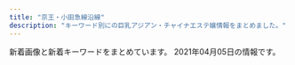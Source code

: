 ```yaml
---
title: "京王・小田急線沿線"
description: "キーワード別にの巨乳アジアン・チャイナエステ嬢情報をまとめました。"
---
```


新着画像と新着キーワードをまとめています。
2021年04月05日の情報です。

<DmmAffiliateIns />
<KeywordTable
  shops={
    [
    {
        "url": "http://est-massage.xyz/",
        "keywords": {
            "88": 5,
            "86": 20,
            "C": 13,
            "E": 7,
            "84": 13,
            "87": 3,
            "85": 13,
            "83": 5,
            "D": 30
        },
        "img_links": [
            "http://est-massage.xyz/images/cg19.jpg",
            "http://est-massage.xyz/images/cg082.jpg",
            "http://est-massage.xyz/images/cg181.jpg",
            "http://est-massage.xyz/images/head_tell.png",
            "http://est-massage.xyz/images/cg051.jpg",
            "http://est-massage.xyz/images/cg022.jpg",
            "http://est-massage.xyz/images/ncg.jpg",
            "http://est-massage.xyz/images/250_50.png",
            "http://est-massage.xyz/images/cg191.jpg",
            "http://est-massage.xyz/images/cg152.jpg",
            "http://est-massage.xyz/images/foot_tel.png",
            "http://est-massage.xyz/images/cg161.jpg",
            "http://est-massage.xyz/images/sy2.jpg",
            "http://est-massage.xyz/images/cg072.jpg",
            "http://est-massage.xyz/images/side_tel.png",
            "http://est-massage.xyz/images/r3.jpg",
            "http://est-massage.xyz/images/cg10.jpg",
            "http://est-massage.xyz/images/cg12.jpg",
            "http://est-massage.xyz/images/bn01.jpg",
            "http://est-massage.xyz/images/cg07.jpg",
            "http://est-massage.xyz/images/cg062.jpg",
            "http://est-massage.xyz/images/cg01.jpg",
            "http://est-massage.xyz/images/cg021.jpg",
            "http://est-massage.xyz/images/cg18.jpg",
            "http://est-massage.xyz/images/bn03.jpg",
            "http://est-massage.xyz/images/cg09.jpg",
            "http://est-massage.xyz/images/cg03.jpg",
            "http://est-massage.xyz/images/sy1.jpg",
            "http://est-massage.xyz/images/cg061.jpg",
            "http://est-massage.xyz/images/cg182.jpg",
            "http://est-massage.xyz/images/cg071.jpg",
            "http://est-massage.xyz/images/cg06.jpg",
            "http://est-massage.xyz/images/head_tell2.png",
            "http://est-massage.xyz/images/200_40.png",
            "http://est-massage.xyz/images/r2.jpg",
            "http://est-massage.xyz/images/cg101.jpg",
            "http://est-massage.xyz/images/cg04.jpg",
            "http://est-massage.xyz/images/cg032.jpg",
            "http://est-massage.xyz/images/cg17.jpg",
            "http://est-massage.xyz/images/cg15.jpg",
            "http://est-massage.xyz/images/cg052.jpg",
            "http://est-massage.xyz/images/r1.jpg",
            "http://est-massage.xyz/images/cg151.jpg",
            "http://est-massage.xyz/images/cg16.jpg",
            "http://est-massage.xyz/images/cg05.jpg",
            "http://est-massage.xyz/images/88_31.png",
            "http://est-massage.xyz/images/cg102.jpg",
            "http://est-massage.xyz/images/cg011.jpg",
            "http://est-massage.xyz/images/bn02.jpg",
            "http://est-massage.xyz/images/cg11.jpg",
            "http://est-massage.xyz/images/cg031.jpg",
            "http://est-massage.xyz/images/468_60.png",
            "http://est-massage.xyz/images/cg02.jpg"
        ],
        "name": "Oasis\uff5e\u30aa\u30a2\u30b7\u30b9\uff5e",
        "station": "\u7b39\u585a\u99c5\u5317\u53e3"
    },
    {
        "keywords": {
            "\u4e73": 2
        },
        "station": "\u7b39\u585a\u99c5\u5317\u53e3",
        "img_links": [
            "http://mizukopa.xyz/static/picture/news.png",
            "http://mizukopa.xyz/uploads/210327/1-21032G43042E7.jpg",
            "http://mizukopa.xyz/static/picture/s3.jpg",
            "http://mizukopa.xyz/uploads/210327/1-21032G4312MM.jpg",
            "http://mizukopa.xyz/static/picture/room1.jpg",
            "http://mizukopa.xyz/static/picture/top.png",
            "http://mizukopa.xyz/static/picture/mobile.jpg",
            "http://mizukopa.xyz/static/picture/s_staff.png",
            "http://mizukopa.xyz/static/picture/room4.jpg",
            "http://mizukopa.xyz/uploads/210327/1-21032G43101514.jpg",
            "http://mizukopa.xyz/static/picture/room2.jpg",
            "http://mizukopa.xyz/static/picture/s1.jpg",
            "http://mizukopa.xyz/static/picture/room3.jpg"
        ],
        "name": "\u5c0f\u3055\u306a\u5929\u4f7f",
        "url": "http://mizukopa.xyz/"
    },
    {
        "img_links": [
            "http://cocoro.estheya.com/css/staff/staff02.jpg",
            "http://cocoro.estheya.com/css/staff/staff03.jpg",
            "http://cocoro.estheya.com/css/m-head.jpg",
            "http://cocoro.estheya.com/css/m-top04.jpg",
            "http://cocoro.estheya.com/images/call.png",
            "http://cocoro.estheya.com/css/cam01.jpg",
            "http://cocoro.estheya.com/css/staff/staff01.jpg"
        ],
        "keywords": {
            "92": 1,
            "C": 1,
            "86": 1,
            "D": 1,
            "90": 1,
            "E": 1
        },
        "name": "COCORO",
        "station": "\u5411\u30f6\u4e18\u904a\u5712\u99c5",
        "url": "http://cocoro.estheya.com/"
    },
    {
        "station": "\u5e9c\u4e2d\u99c5",
        "url": "https://dear.ests.jp/",
        "keywords": {
            "\u5de8\u4e73": 1,
            "E": 1,
            "D": 23,
            "\u4e73": 1,
            "C": 1
        },
        "img_links": [
            "https://dear.ests.jp/photos/sites/49/2021/04/2021040112160469.jpeg",
            "https://dear.ests.jp/photos/sites/49/2021/03/2021031501305665.jpeg",
            "https://dear.ests.jp/photos/sites/49/2021/03/2021031514290667.jpeg",
            "https://dear.ests.jp/images/bj1.jpg",
            "https://dear.ests.jp/photos/sites/49/2021/03/2021031923372463.jpeg",
            "https://dear.ests.jp/photos/sites/49/2020/08/2020080911330996.jpeg",
            "https://dear.ests.jp/photos/sites/49/2021/03/2021031514500092.jpeg",
            "https://dear.ests.jp/images/bj3.jpg",
            "https://dear.ests.jp/images/top.jpg",
            "https://dear.ests.jp/images/1.jpg",
            "https://dear.ests.jp/images/paypay.jpg",
            "https://dear.ests.jp/images/info2.jpg",
            "https://dear.ests.jp/photos/sites/49/2021/03/2021030914355671.jpeg",
            "https://dear.ests.jp/photos/sites/49/2021/03/2021032910153971.jpg",
            "https://dear.ests.jp/images/amore.jpg",
            "https://esta-kanto.com/img/kanto/esta-200_40.jpg",
            "https://dear.ests.jp/images/s_staff.jpg",
            "https://dear.ests.jp/images/member.jpg",
            "https://dear.ests.jp/photos/sites/49/2021/03/2021030910275770.jpeg",
            "https://dear.ests.jp/photos/sites/49/2021/03/2021030422390485.jpeg",
            "https://dear.ests.jp/photos/sites/49/2021/03/2021030814195868.jpeg",
            "https://dear.ests.jp/photos/sites/49/2021/03/2021032017365351.jpg",
            "https://dear.ests.jp/images/link2.jpg",
            "https://dear.ests.jp/images/s_link.jpg",
            "https://dear.ests.jp/images/s_info.jpg"
        ],
        "name": "Dear"
    },
    {
        "station": "\u5e9c\u4e2d\u99c5\u5357\u53e3",
        "url": "http://iyashien-est.com/",
        "img_links": [
            "http://iyashien-est.com/images/room/photo04.jpg",
            "http://iyashien-est.com/images/room/photo03.jpg",
            "http://iyashien-est.com/girl/3.jpg",
            "http://iyashien-est.com/girl/7.jpg",
            "http://iyashien-est.com/girl/16.jpg",
            "http://iyashien-est.com/girl/4.jpg",
            "http://iyashien-est.com/images/staff.jpg",
            "http://iyashien-est.com/images/index.jpg",
            "http://iyashien-est.com/images/room/photo02.jpg",
            "http://iyashien-est.com/girl/2.jpg",
            "http://iyashien-est.com/girl/5.jpg",
            "http://iyashien-est.com/images/room/photo01.jpg",
            "http://iyashien-est.com/girl/9.jpg",
            "http://iyashien-est.com/images/capinfo.jpg",
            "http://iyashien-est.com/girl/8.jpg",
            "http://iyashien-est.com/girl/1.jpg"
        ],
        "name": "\u7652\u3057\u82d1",
        "keywords": {
            "C": 7
        }
    },
    {
        "img_links": [],
        "url": "https://es.eoeoco.com/",
        "station": "\u7b39\u585a\u99c5\u5317\u53e3",
        "keywords": {},
        "name": "\u30de\u30ab\u30ed\u30f3"
    },
    {
        "name": "Sweet Heart",
        "url": "http://sweet-heart.work/",
        "station": "\u5e9c\u4e2d\u99c5\u5317\u53e3",
        "img_links": [
            "http://sweet-heart.work/img/mimi1.jpg",
            "http://sweet-heart.work/images/tr.jpg",
            "http://sweet-heart.work/img/rina1.jpg",
            "http://sweet-heart.work/img/rina2.jpg",
            "http://sweet-heart.work/images/int2.jpg",
            "http://sweet-heart.work/images/2.jpg",
            "http://sweet-heart.work/images/mobile.jpg",
            "http://sweet-heart.work/images/ta.jpg",
            "http://sweet-heart.work/images/att.png",
            "http://sweet-heart.work/images/sys.jpg",
            "http://sweet-heart.work/images/staff_t.png",
            "http://sweet-heart.work/images/b1.jpg",
            "http://sweet-heart.work/img/moe3.jpg",
            "http://sweet-heart.work/images/1.jpg",
            "http://sweet-heart.work/img/moe1.jpg",
            "http://sweet-heart.work/img/moe2.jpg",
            "http://sweet-heart.work/images/head.jpg",
            "http://sweet-heart.work/images/b2.jpg",
            "http://sweet-heart.work/images/interior_t.png",
            "http://sweet-heart.work/images/3.jpg",
            "http://sweet-heart.work/images/news.jpg",
            "http://sweet-heart.work/images/int1.jpg"
        ],
        "keywords": {}
    },
    {
        "img_links": [
            "http://www.girls.mensest.com/images/m4.jpg",
            "http://www.girls.mensest.com/images/m2.jpg",
            "http://www.girls.mensest.com/images/m3.jpg",
            "http://www.girls.mensest.com/files/004.jpg",
            "http://www.girls.mensest.com/files/001.jpg",
            "http://www.girls.mensest.com/images/slider-img002.jpg",
            "http://www.girls.mensest.com/images/slider-img001.jpg",
            "http://www.girls.mensest.com/files/007.jpg",
            "http://www.girls.mensest.com/files/008.jpg",
            "http://www.girls.mensest.com/photo_news/upimg/99070605d5ec379309_0.jpg",
            "http://www.girls.mensest.com/files/002.jpg",
            "http://www.girls.mensest.com/images/m1.jpg",
            "http://www.girls.mensest.com/images/m6.jpg",
            "http://www.girls.mensest.com/files/003.jpg"
        ],
        "url": "http://www.girls.mensest.com/",
        "name": "Girls -\u30ac\u30fc\u30eb\u30ba-",
        "station": "\u5343\u6b73\u70cf\u5c71\u99c5\u5317\u53e3",
        "keywords": {
            "88": 12,
            "E": 4,
            "86": 4,
            "D": 20,
            "91": 4,
            "87": 4
        }
    },
    {
        "img_links": [
            "http://www.en.mensest.com/files/002.jpg",
            "http://www.en.mensest.com/files/001.jpg",
            "http://www.en.mensest.com/files/003.jpg",
            "http://www.en.mensest.com/images/staff_s.png",
            "http://www.en.mensest.com/files/004.jpg",
            "http://www.en.mensest.com/images/top.png",
            "http://www.en.mensest.com/images/evetop.png",
            "http://www.en.mensest.com/images/news.png"
        ],
        "keywords": {
            "D": 9,
            "C": 3,
            "86": 6,
            "87": 6
        },
        "url": "http://www.en.mensest.com/",
        "station": "\u4eac\u738b\u6c38\u5c71\u99c5\u5317\u53e3",
        "name": "\u7e01"
    },
    {
        "img_links": [
            "http://www.celia.work/images/staff_t.jpg",
            "http://www.celia.work/images/news.jpg",
            "http://www.celia.work/images/ta.jpg",
            "http://www.celia.work/images/sys1.jpg",
            "http://www.celia.work/img/yuki1.jpg",
            "http://www.celia.work/images/menu/top.jpg",
            "http://www.celia.work/staff/yuki.jpg",
            "http://www.celia.work/staff/ami.jpg",
            "http://www.celia.work/images/sys3.png",
            "http://www.celia.work/img/mio1.jpg",
            "http://www.celia.work/img/ami1.jpg",
            "http://www.celia.work/images/int1.png",
            "http://www.celia.work/images/b2.jpg",
            "http://www.celia.work/img/ami2.jpg",
            "http://www.celia.work/staff/mio.jpg",
            "http://www.celia.work/images/b1.jpg",
            "http://www.celia.work/images/sys2.jpg",
            "http://www.celia.work/images/head.jpg",
            "http://www.celia.work/images/int2.png",
            "http://www.celia.work/images/int3.png",
            "http://www.celia.work/images/concept.jpg",
            "http://www.celia.work/images/b3.jpg",
            "http://www.celia.work/images/menu/staff.jpg",
            "http://www.celia.work/images/interior_t.jpg",
            "http://www.celia.work/images/menu/interior.jpg"
        ],
        "keywords": {},
        "name": "RIBBON -\u30ea\u30dc\u30f3-",
        "station": "\u5e9c\u4e2d\u99c5\u5317\u53e3",
        "url": "http://www.celia.work/"
    },
    {
        "name": "\u611b\u4e0a\u7537 -\u3042\u3044\u3046\u3048\u304a-",
        "url": "http://ayiyu.work/",
        "keywords": {},
        "img_links": [
            "http://ayiyu.work/staff/yuyu.jpg",
            "http://ayiyu.work/images/s2.jpg",
            "http://ayiyu.work/img/ayu1.jpg",
            "http://ayiyu.work/images/1.jpg",
            "http://ayiyu.work/images/int2.png",
            "http://ayiyu.work/images/4.jpg",
            "http://ayiyu.work/staff/ayu.jpg",
            "http://ayiyu.work/images/staff_t.png",
            "http://ayiyu.work/images/2.jpg",
            "http://ayiyu.work/images/3.jpg",
            "http://ayiyu.work/images/s1.png",
            "http://ayiyu.work/staff/mari.jpg",
            "http://ayiyu.work/images/mobile.png",
            "http://ayiyu.work/images/s1.jpg",
            "http://ayiyu.work/staff/yuki.jpg",
            "http://ayiyu.work/images/head.jpg",
            "http://ayiyu.work/images/interior_t.png",
            "http://ayiyu.work/img/yuyu2.jpg",
            "http://ayiyu.work/images/line.png",
            "http://ayiyu.work/img/mari1.jpg",
            "http://ayiyu.work/img/yuki1.jpg",
            "http://ayiyu.work/images/sys.png",
            "http://ayiyu.work/images/int1.png",
            "http://ayiyu.work/img/yuyu1.jpg",
            "http://ayiyu.work/images/news.png"
        ],
        "station": "JR\u7a32\u7530\u5824\u99c5"
    },
    {
        "name": "Look at me",
        "img_links": [
            "http://est70.xyz/lam/images/button-4.png",
            "http://est70.xyz/lam/images/button-3.png",
            "http://est70.xyz/lam/images/tt.png",
            "http://est70.xyz/lam/images/button-2.png",
            "http://est70.xyz/lam/girl/3.jpg",
            "http://est70.xyz/lam/girl/5.jpg",
            "http://est70.xyz/lam/girl/4.jpg",
            "http://est70.xyz/lam/girl/g06.png",
            "http://est70.xyz/lam/girl/g03.png",
            "http://est70.xyz/lam/images/concept.png",
            "http://est70.xyz/lam/images/button-6.png",
            "http://est70.xyz/lam/images/button-1.png",
            "http://est70.xyz/lam/girl/g04.png",
            "http://est70.xyz/lam/images/footer.png",
            "http://est70.xyz/lam/girl/6.jpg",
            "http://est70.xyz/lam/images/tel-bar.png",
            "http://est70.xyz/lam/images/button-5.png"
        ],
        "keywords": {},
        "station": "\u7a32\u7530\u5824\u99c5",
        "url": "http://est70.xyz/lam/"
    },
    {
        "name": "\u96c5\u30fb\u307f\u3084\u3073",
        "station": "\u5e9c\u4e2d\u99c5\u5357\u53e3",
        "img_links": [
            "http://arm-relax.com/staff/yuri/01mb.jpg",
            "http://arm-relax.com/i/files/homeimg.jpg",
            "http://arm-relax.com/staff/eri/01mb.jpg",
            "http://arm-relax.com/staff/eri/01.jpg",
            "http://arm-relax.com/staff/aya/01mb.jpg",
            "http://arm-relax.com/img/ttl_recbnr.png",
            "http://arm-relax.com/staff/aya/01.jpg",
            "http://arm-relax.com/staff/yumi/01.jpg",
            "http://arm-relax.com/pic/topimg1.jpg",
            "http://arm-relax.com/img/ttl_staff.png",
            "http://arm-relax.com/staff/mika/01.jpg",
            "http://arm-relax.com/staff/yuri/01.jpg",
            "http://arm-relax.com/pic/head.png",
            "http://arm-relax.com/pic/topimg2.jpg",
            "http://arm-relax.com/staff/mimi/01.jpg",
            "http://arm-relax.com/img/ttl_link.png",
            "http://arm-relax.com/img/ttl_mobile.png",
            "http://arm-relax.com/staff/yumi/01mb.jpg",
            "http://arm-relax.com/staff/mika/01mb.jpg",
            "http://arm-relax.com/staff/mimi/01mb.jpg"
        ],
        "url": "http://arm-relax.com/",
        "keywords": {
            "C": 16
        }
    },
    {
        "station": "JR\u7a32\u7530\u5824\u99c5",
        "name": "Honey \uff5e\u30cf\u30cb\u30fc\uff5e",
        "img_links": [
            "http://www.chiretuyiabo.xyz/webstyle/rsubt2.png",
            "http://www.chiretuyiabo.xyz/uploads/201116/1-2011160926104Z.jpg",
            "http://www.chiretuyiabo.xyz/webstyle/slider-img001.jpg",
            "http://www.chiretuyiabo.xyz/uploads/200706/1-200F6153052L7.jpg",
            "http://www.chiretuyiabo.xyz/webstyle/m4.jpg",
            "http://www.chiretuyiabo.xyz/webstyle/rsubt1.png",
            "http://www.chiretuyiabo.xyz/uploads/allimg/201124/1-201124091002.jpg",
            "http://www.chiretuyiabo.xyz/uploads/210115/1-210115111210154.jpg",
            "http://www.chiretuyiabo.xyz/webstyle/rsubt7.png",
            "http://www.chiretuyiabo.xyz/webstyle/rsubt4.png",
            "http://www.chiretuyiabo.xyz/uploads/210115/1-21011511143V36.jpg",
            "http://www.chiretuyiabo.xyz/webstyle/rsubt5.png",
            "http://www.chiretuyiabo.xyz/webstyle/rsubt3.png",
            "http://www.chiretuyiabo.xyz/uploads/201116/1-201116092F09D.jpg",
            "http://www.chiretuyiabo.xyz/uploads/201116/1-201116092320547.jpg",
            "http://www.chiretuyiabo.xyz/uploads/allimg/201105/1-201105125636.jpg",
            "http://www.chiretuyiabo.xyz/uploads/210115/1-210115112K52S.jpg",
            "http://www.chiretuyiabo.xyz/uploads/201116/1-201116092632O1.jpg",
            "http://www.chiretuyiabo.xyz/webstyle/m1.jpg",
            "http://www.chiretuyiabo.xyz/uploads/210115/1-21011511145KM.jpg",
            "http://www.chiretuyiabo.xyz/webstyle/tel2.png",
            "http://www.chiretuyiabo.xyz/uploads/201116/1-201116092H2128.jpg",
            "http://www.chiretuyiabo.xyz/uploads/210115/1-21011511141CY.jpg",
            "http://www.chiretuyiabo.xyz/webstyle/rsubt6.png",
            "http://www.chiretuyiabo.xyz/webstyle/m6.jpg",
            "http://www.chiretuyiabo.xyz/uploads/210115/1-210115111154J0.jpg",
            "http://www.chiretuyiabo.xyz/webstyle/m2.jpg"
        ],
        "url": "http://www.chiretuyiabo.xyz/",
        "keywords": {
            "\u4e73": 3
        }
    },
    {
        "station": "\u660e\u5927\u524d\u99c5\u4e2d\u592e\u53e3",
        "img_links": [
            "http://meidaimaesecretbase.club/head.jpg",
            "http://meidaimaesecretbase.club/2/uploadimg/1591787978.jpg",
            "http://meidaimaesecretbase.club/sys1.jpg",
            "http://meidaimaesecretbase.club/int1.png",
            "http://meidaimaesecretbase.club/2/uploadimg/1597806778.jpg",
            "http://meidaimaesecretbase.club/staff_t.jpg",
            "http://meidaimaesecretbase.club/2/uploadimg/1587527512.jpg",
            "http://meidaimaesecretbase.club/sys2.jpg",
            "http://meidaimaesecretbase.club/2/uploadimg/1587527299.jpg",
            "http://meidaimaesecretbase.club/s1.png",
            "http://meidaimaesecretbase.club/2/uploadimg/1597642441.jpg"
        ],
        "name": "\u79d8\u5bc6\u57fa\u5730",
        "url": "http://meidaimaesecretbase.club/",
        "keywords": {
            "90": 1,
            "85": 1,
            "E": 1,
            "D": 2,
            "86": 1,
            "87": 1,
            "83": 1,
            "C": 1
        }
    },
    {
        "name": "\u611b\u306e\u5c0f\u753a",
        "keywords": {
            "88": 1,
            "D": 3,
            "86": 2,
            "F": 1
        },
        "url": "http://korumimiruku.xyz/",
        "station": "\u7b39\u585a\u99c5",
        "img_links": [
            "http://korumimiruku.xyz/uploads/allimg/210322/1-2103221J64R53.png",
            "http://korumimiruku.xyz/uploads/210322/1-210322135S5D4.jpg",
            "http://korumimiruku.xyz/uploads/210322/1-210322135U5W2.jpg",
            "http://korumimiruku.xyz/uploads/210322/1-210322135914941.jpg",
            "http://korumimiruku.xyz/uploads/allimg/210222/1-2102221K144L3.png",
            "http://korumimiruku.xyz/uploads/210401/1-2104011SF4426.jpg"
        ]
    },
    {
        "url": "https://www.land-prince.work/",
        "img_links": [
            "https://www.land-prince.work/images/b1.jpg",
            "https://www.land-prince.work/images/interior_t.jpg",
            "https://www.land-prince.work/images/3.jpg",
            "https://www.land-prince.work/img/yuri1.jpg",
            "https://www.land-prince.work/images/sisu.jpg",
            "https://www.land-prince.work/images/int2.jpg",
            "https://www.land-prince.work/images/rec1.jpg",
            "https://www.land-prince.work/images/s1.png",
            "https://www.land-prince.work/images/sys2.jpg",
            "https://www.land-prince.work/images/rtel.jpg",
            "https://www.land-prince.work/images/news.jpg",
            "https://www.land-prince.work/img/rio1.jpg",
            "https://www.land-prince.work/images/2.jpg",
            "https://www.land-prince.work/images/b2.jpg",
            "https://www.land-prince.work/images/sys1.jpg",
            "https://www.land-prince.work/images/staff_t.jpg",
            "https://www.land-prince.work/images/tel.jpg",
            "https://www.land-prince.work/images/b3.jpg",
            "https://www.land-prince.work/img/tomo1.jpg",
            "https://www.land-prince.work/images/int1.jpg",
            "https://www.land-prince.work/images/mobile.jpg",
            "https://www.land-prince.work/images/4.jpg",
            "https://www.land-prince.work/img/yuri2.jpg",
            "https://www.land-prince.work/img/mina1.jpg",
            "https://www.land-prince.work/images/1.jpg",
            "https://www.land-prince.work/images/head.jpg"
        ],
        "station": "\u5e61\u30f6\u8c37\u99c5\u5357\u53e3",
        "name": "\u30e9\u30f3\u30c9\u30d7\u30ea\u30f3\u30b9",
        "keywords": {}
    },
    {
        "url": "http://flower.est-u.com/",
        "station": "\u5e61\u30f6\u8c37\u99c5\u5317\u53e3",
        "keywords": {},
        "name": "FLOWER",
        "img_links": [
            "http://flower.est-u.com/images/index_12.jpg",
            "http://flower.est-u.com/images/index_07.jpg",
            "http://flower.est-u.com/images/index2_11.jpg",
            "http://flower.est-u.com/images/index_10.jpg",
            "http://flower.est-u.com/images/index_09.jpg",
            "http://flower.est-u.com/images/s2.jpg",
            "http://flower.est-u.com/images/index_08.jpg",
            "http://flower.est-u.com/images/index_02.jpg",
            "http://flower.est-u.com/images/index_06.jpg",
            "http://flower.est-u.com/images/index_13.jpg",
            "http://flower.est-u.com/images/staff_14.jpg",
            "http://flower.est-u.com/images/s5.jpg",
            "http://flower.est-u.com/images/s1.jpg",
            "http://flower.est-u.com/images/index_16.jpg",
            "http://flower.est-u.com/images/staff_12.jpg",
            "http://flower.est-u.com/images/index_04.jpg",
            "http://flower.est-u.com/images/index3_11.jpg",
            "http://flower.est-u.com/images/s3.jpg",
            "http://flower.est-u.com/images/s4.jpg",
            "http://flower.est-u.com/images/index_14.jpg",
            "http://flower.est-u.com/images/index_05.jpg"
        ]
    },
    {
        "img_links": [],
        "url": "http://bluemoon.ests.jp/",
        "keywords": {},
        "name": "Blue Moon",
        "station": "\u8abf\u5e03\u99c5\u6771\u53e3"
    },
    {
        "url": "https://s-botan.tokyo/",
        "img_links": [],
        "station": "\u6210\u57ce\u5b66\u5712\u524d\u99c5",
        "keywords": {},
        "name": "\u30dc\u30bf\u30f3"
    },
    {
        "name": "\u30a8\u30bf\u30fc\u30ca\u30eb",
        "url": "http://eternal-tokyo.net/",
        "img_links": [
            "http://eternal-tokyo.net/girls/yuki/a.jpg",
            "https://eternal-tokyo.net/girls/rui/c.jpg",
            "https://eternal-tokyo.net/girls/momo/a.jpg",
            "http://eternal-tokyo.net/girls/kaede/a.jpg",
            "http://eternal-tokyo.net/girls/yuki/e.jpg",
            "http://eternal-tokyo.net/girls/yuri/a.jpg",
            "http://eternal-tokyo.net/girls/yuri/e.jpg",
            "http://eternal-tokyo.net/girls/emi/e.jpg",
            "https://eternal-tokyo.net/img/bar_newgirl.png",
            "http://eternal-tokyo.net/girls/rui/c.jpg",
            "https://eternal-tokyo.net/girls/momo/b.jpg",
            "https://eternal-tokyo.net/girls/momo/e.jpg",
            "http://eternal-tokyo.net/img/slider/2.jpg",
            "http://eternal-tokyo.net/girls/yuri/d.jpg",
            "http://eternal-tokyo.net/girls/rui/b.jpg",
            "https://eternal-tokyo.net/girls/momo/d.jpg",
            "https://eternal-tokyo.net/girls/yuri/a.jpg",
            "https://eternal-tokyo.net/img/meidai.png",
            "https://eternal-tokyo.net/girls/hina/a.jpg",
            "http://eternal-tokyo.net/girls/yuki/d.jpg",
            "https://eternal-tokyo.net/girls/rui/e.jpg",
            "http://eternal-tokyo.net/girls/kaede/b.jpg",
            "https://eternal-tokyo.net/img/slider/2.jpg",
            "http://eternal-tokyo.net/img/meidai.png",
            "https://eternal-tokyo.net/img/bar_info.png",
            "http://eternal-tokyo.net/girls/kaede/c.jpg",
            "http://eternal-tokyo.net/girls/emi/d.jpg",
            "http://eternal-tokyo.net/girls/momo/d.jpg",
            "http://eternal-tokyo.net/girls/yuki/c.jpg",
            "https://eternal-tokyo.net/img/bar_right_mobile.png",
            "http://eternal-tokyo.net/girls/hina/d.jpg",
            "http://eternal-tokyo.net/img/bar_sch.png",
            "https://eternal-tokyo.net/img/bar_right_cover.png",
            "http://eternal-tokyo.net/img/bar_right_cover.png",
            "http://eternal-tokyo.net/img/bg_header.png",
            "http://eternal-tokyo.net/girls/hina/c.jpg",
            "http://eternal-tokyo.net/img/bar_newgirl.png",
            "http://eternal-tokyo.net/girls/yuri/c.jpg",
            "https://eternal-tokyo.net/girls/rui/d.jpg",
            "http://eternal-tokyo.net/img/qr.png",
            "https://eternal-tokyo.net/girls/momo/c.jpg",
            "http://eternal-tokyo.net/img/bar_right_mobile.png",
            "http://eternal-tokyo.net/girls/emi/a.jpg",
            "http://eternal-tokyo.net/girls/momo/a.jpg",
            "https://eternal-tokyo.net/img/bar_sch.png",
            "http://eternal-tokyo.net/girls/momo/c.jpg",
            "http://eternal-tokyo.net/girls/hina/b.jpg",
            "http://eternal-tokyo.net/img/pc.png",
            "https://eternal-tokyo.net/girls/rui/b.jpg",
            "http://eternal-tokyo.net/girls/yuri/b.jpg",
            "http://eternal-tokyo.net/girls/rui/a.jpg",
            "http://eternal-tokyo.net/girls/momo/b.jpg",
            "http://eternal-tokyo.net/img/bar_right_mailmaga.png",
            "https://eternal-tokyo.net/girls/yuki/a.jpg",
            "https://eternal-tokyo.net/girls/kaede/a.jpg",
            "http://eternal-tokyo.net/girls/hina/e.jpg",
            "http://eternal-tokyo.net/girls/momo/e.jpg",
            "http://eternal-tokyo.net/girls/emi/b.jpg",
            "https://eternal-tokyo.net/girls/emi/a.jpg",
            "http://eternal-tokyo.net/girls/emi/c.jpg",
            "http://eternal-tokyo.net/girls/rui/d.jpg",
            "https://eternal-tokyo.net/img/qr.png",
            "http://eternal-tokyo.net/img/slider/1.jpg",
            "http://eternal-tokyo.net/girls/kaede/d.jpg",
            "http://eternal-tokyo.net/girls/kaede/e.jpg",
            "https://eternal-tokyo.net/img/bg_header.png",
            "https://eternal-tokyo.net/girls/rui/a.jpg",
            "http://eternal-tokyo.net/girls/rui/e.jpg",
            "https://eternal-tokyo.net/img/bar_right_mailmaga.png",
            "http://eternal-tokyo.net/girls/yuki/b.jpg",
            "http://eternal-tokyo.net/img/bar_info.png",
            "https://eternal-tokyo.net/img/slider/1.jpg",
            "http://eternal-tokyo.net/girls/hina/a.jpg"
        ],
        "keywords": {
            "D": 10,
            "86": 10,
            "83": 4,
            "88": 4,
            "F": 4,
            "85": 17,
            "84": 11,
            "C": 32
        },
        "station": "\u660e\u5927\u524d\u99c5\u4e2d\u592e\u53e3"
    },
    {
        "img_links": [
            "http://www.niihao.xyz/images/staff/shazhi.jpg",
            "http://www.niihao.xyz/images/lanmu_06.jpg",
            "http://www.niihao.xyz/images/index-yume_02.jpg",
            "http://www.niihao.xyz/images/l-nav-_staff.jpg",
            "http://www.niihao.xyz/images/lanmu_07.jpg",
            "http://www.niihao.xyz/images/index-yume_04.jpg",
            "http://www.niihao.xyz/images/4.jpg",
            "http://www.niihao.xyz/images/index-yume_11.jpg",
            "http://www.niihao.xyz/images/staff/miki.jpeg",
            "http://www.niihao.xyz/images/mimi.jpg",
            "http://www.niihao.xyz/psd/off.jpg",
            "http://www.niihao.xyz/images/staff/remon.jpg",
            "http://www.niihao.xyz/images/staff/11.jpg",
            "http://www.niihao.xyz/images/lanmu_03.jpg",
            "http://www.niihao.xyz/images/nav/l-nav-_job.jpg"
        ],
        "station": "\u5e9c\u4e2d\u99c5\u5357\u53e3",
        "name": "\u30cb\u30fc\u30cf\u30aa",
        "keywords": {},
        "url": "http://www.niihao.xyz/"
    },
    {
        "station": "\u3064\u3064\u3058\u30f6\u4e18\u99c5\u5357\u53e3",
        "keywords": {
            "\u30bb\u30af\u30b7\u30fc": 15
        },
        "name": "\u30bb\u30af\u30b7\u30fc\u30ac\u30fc\u30eb",
        "url": "http://www.sexy.masg.info/",
        "img_links": [
            "http://www.sexy.masg.info/files/007.jpg",
            "http://www.sexy.masg.info/photo_news/upimg/493326045a7e871c0d_1.jpg",
            "http://www.sexy.masg.info/photo_news/upimg/137665ff7d57f3cf91_1.jpg",
            "http://www.sexy.masg.info/images/nav-005.png",
            "http://www.sexy.masg.info/images/nav-006.png",
            "http://www.sexy.masg.info/photo_news/upimg/137665ff7d57f3cf91_0.jpg",
            "http://www.sexy.masg.info/images/top003.png",
            "http://www.sexy.masg.info/images/nav-003.png",
            "http://www.sexy.masg.info/photo_news/upimg/51915605bf3089d1a1_0.jpg",
            "http://www.sexy.masg.info/images/top02-left.png",
            "http://www.sexy.masg.info/files/006.jpg",
            "http://www.sexy.masg.info/files/004.jpg",
            "http://www.sexy.masg.info/images/tel.png",
            "http://www.sexy.masg.info/images/nav-004.png",
            "http://www.sexy.masg.info/images/top01.png",
            "http://www.sexy.masg.info/photo_news/upimg/51915605bf3089d1a1_1.jpg",
            "http://www.sexy.masg.info/images/nav-001.png",
            "http://www.sexy.masg.info/images/nav-002.png",
            "http://www.sexy.masg.info/photo_news/upimg/38523600fbcadb7a96_1.jpg",
            "http://www.sexy.masg.info/photo_news/upimg/40607602dce22ec341_0.jpg",
            "http://www.sexy.masg.info/photo_news/upimg/493326045a7e871c0d_0.jpg",
            "http://www.sexy.masg.info/files/008.jpg",
            "http://www.sexy.masg.info/photo_news/upimg/108215f82f974a7fed_0.jpg",
            "http://www.sexy.masg.info/files/002.jpg",
            "http://www.sexy.masg.info/images/osusume01.png",
            "http://www.sexy.masg.info/photo_news/upimg/40607602dce22ec341_1.jpg",
            "http://www.sexy.masg.info/photo_news/upimg/38523600fbcadb7a96_0.jpg",
            "http://www.sexy.masg.info/files/001.jpg",
            "http://www.sexy.masg.info/photo_news/upimg/108215f82f974a7fed_1.jpg",
            "http://www.sexy.masg.info/photo_news/upimg/108215f82f974a7fed_2.jpg",
            "http://www.sexy.masg.info/files/003.jpg"
        ]
    },
    {
        "keywords": {
            "86": 3,
            "C": 2,
            "D": 17,
            "87": 14,
            "88": 2
        },
        "station": "\u5343\u6b73\u70cf\u5c71\u99c5\u5317\u53e3",
        "name": "ViVi",
        "img_links": [
            "http://www.vivi.esjp.site/files/007.jpg",
            "http://www.vivi.esjp.site/files/003.jpg",
            "http://www.vivi.esjp.site/images/staff_line.png",
            "http://www.vivi.esjp.site/files/016-02.jpg",
            "http://www.vivi.esjp.site/files/014-02.jpg",
            "http://www.vivi.esjp.site/files/001-02.jpg",
            "http://www.vivi.esjp.site/images/top.png",
            "http://www.vivi.esjp.site/images/bj3.png",
            "http://www.vivi.esjp.site/files/016.jpg",
            "http://www.vivi.esjp.site/images/girl-z1.jpg",
            "http://www.vivi.esjp.site/files/002.jpg",
            "http://www.vivi.esjp.site/files/014.jpg",
            "http://www.vivi.esjp.site/images/shop/shop02.jpg",
            "http://www.vivi.esjp.site/files/004.jpg",
            "http://www.vivi.esjp.site/images/shop/shop01.jpg",
            "http://www.vivi.esjp.site/files/002-02.jpg",
            "http://www.vivi.esjp.site/files/010.jpg",
            "http://www.vivi.esjp.site/files/006.jpg",
            "http://www.vivi.esjp.site/files/011-02.jpg",
            "http://www.vivi.esjp.site/files/017.jpg",
            "http://www.vivi.esjp.site/files/018-02.jpg",
            "http://www.vivi.esjp.site/files/018.jpg",
            "http://www.vivi.esjp.site/files/003-02.jpg",
            "http://www.vivi.esjp.site/files/020-02.jpg",
            "http://www.vivi.esjp.site/files/020.jpg",
            "http://www.vivi.esjp.site/files/001.jpg",
            "http://www.vivi.esjp.site/images/mobile.jpg",
            "http://www.vivi.esjp.site/images/top_sche.png",
            "http://www.vivi.esjp.site/files/019.jpg",
            "http://www.vivi.esjp.site/files/004-02.jpg",
            "http://www.vivi.esjp.site/files/007-02.jpg",
            "http://www.vivi.esjp.site/files/015.jpg",
            "http://www.vivi.esjp.site/files/013.jpg",
            "http://www.vivi.esjp.site/files/006-02.jpg",
            "http://www.vivi.esjp.site/files/021-02.jpg",
            "http://www.vivi.esjp.site/files/008-02.jpg",
            "http://www.vivi.esjp.site/files/022-02.jpg",
            "http://www.vivi.esjp.site/files/015-02.jpg",
            "http://www.vivi.esjp.site/images/link_line.png",
            "http://www.vivi.esjp.site/files/019-02.jpg",
            "http://www.vivi.esjp.site/images/shop/shop03.jpg",
            "http://www.vivi.esjp.site/files/021.jpg",
            "http://www.vivi.esjp.site/files/022.jpg",
            "http://www.vivi.esjp.site/images/girl-z2.jpg",
            "http://www.vivi.esjp.site/files/010-02.jpg",
            "http://www.vivi.esjp.site/images/shop/shop04.jpg",
            "http://www.vivi.esjp.site/files/017-02.jpg",
            "http://www.vivi.esjp.site/files/011.jpg",
            "http://www.vivi.esjp.site/files/008.jpg",
            "http://www.vivi.esjp.site/files/013-02.jpg"
        ],
        "url": "http://www.vivi.esjp.site/"
    },
    {
        "station": "\u4eac\u738b\u6c38\u5c71\u99c5\u5317\u53e3",
        "keywords": {
            "86": 2,
            "D": 6,
            "C": 11,
            "87": 4
        },
        "img_links": [
            "http://www.miyabi.esturl.com/images/infoSlide01.jpg",
            "http://www.miyabi.esturl.com/files/002-03.jpg",
            "http://www.miyabi.esturl.com/files/002.jpg",
            "http://www.miyabi.esturl.com/files/003-03.jpg",
            "http://www.miyabi.esturl.com/files/001.jpg",
            "http://www.miyabi.esturl.com/images/backlistbtn.png",
            "http://www.miyabi.esturl.com/images/attention.png",
            "http://www.miyabi.esturl.com/files/001-02.jpg",
            "http://www.miyabi.esturl.com/files/002-02.jpg",
            "http://www.miyabi.esturl.com/files/001-03.jpg",
            "http://www.miyabi.esturl.com/files/003-02.jpg",
            "http://www.miyabi.esturl.com/images/coverParts.png",
            "http://www.miyabi.esturl.com/files/003.jpg"
        ],
        "url": "http://www.miyabi.esturl.com/",
        "name": "\u96c5"
    },
    {
        "name": "\u6df1\u4e95\u6c37\u306e\u56fd",
        "station": "\u5343\u6b73\u70cf\u5c71\u99c5\u5317\u53e3",
        "url": "http://massage-est.xyz/",
        "keywords": {
            "D": 77,
            "E": 14,
            "86": 91
        },
        "img_links": [
            "http://massage-est.xyz/images/cg01.jpg",
            "http://massage-est.xyz/images/cg11.jpg",
            "http://massage-est.xyz/images/sys.jpg",
            "http://massage-est.xyz/images/cg051.jpg",
            "http://massage-est.xyz/images/spacer300x450.png",
            "http://massage-est.xyz/images/cg08.jpg",
            "http://massage-est.xyz/images/top.png",
            "http://massage-est.xyz/images/cg12.jpg",
            "http://massage-est.xyz/images/cg10.jpg",
            "http://massage-est.xyz/images/cg031.jpg",
            "http://massage-est.xyz/images/cg061.jpg",
            "http://massage-est.xyz/images/cg13.jpg",
            "http://massage-est.xyz/images/cg021.jpg",
            "http://massage-est.xyz/images/cg011.jpg",
            "http://massage-est.xyz/images/qr.jpg",
            "http://massage-est.xyz/images/cg02.jpg",
            "http://massage-est.xyz/images/cg03.jpg",
            "http://massage-est.xyz/images/cg07.jpg",
            "http://massage-est.xyz/images/top2.png",
            "http://massage-est.xyz/images/cg071.jpg",
            "http://massage-est.xyz/images/cg091.jpg",
            "http://massage-est.xyz/images/cg04.jpg",
            "http://massage-est.xyz/images/cg05.jpg",
            "http://massage-est.xyz/images/cg081.jpg",
            "http://massage-est.xyz/images/up_100_1_0.jpg",
            "http://massage-est.xyz/images/cg06.jpg",
            "http://massage-est.xyz/images/cg09.jpg",
            "http://massage-est.xyz/images/spacer900x360.png"
        ]
    },
    {
        "img_links": [
            "http://shizuka2015.net/images/lm-c-bgdb2.png",
            "http://shizuka2015.net/images/staff/hikari.jpg",
            "http://shizuka2015.net/images/shop/6.jpg",
            "http://shizuka2015.net/images/sakura.jpg",
            "http://shizuka2015.net/images/lm-c-bgdow.png",
            "http://shizuka2015.net/images/nav/hanga-sta.jpg",
            "http://shizuka2015.net/images/nav/hanga-job.jpg",
            "http://shizuka2015.net/images/shop/1.jpg",
            "http://shizuka2015.net/images/shop/4.jpg",
            "http://shizuka2015.net/images/sys-n.jpg",
            "http://shizuka2015.net/images/aki.jpg",
            "http://shizuka2015.net/images/yuka.jpg",
            "http://shizuka2015.net/images/staff/yuri.jpg",
            "http://shizuka2015.net/images/nav/hanga-acc.jpg",
            "http://shizuka2015.net/images/moe.jpg",
            "http://shizuka2015.net/images/w-top.jpg",
            "http://shizuka2015.net/images/nav/hanga-sys.jpg",
            "http://shizuka2015.net/images/shop/5.jpg"
        ],
        "keywords": {
            "C": 7
        },
        "url": "http://shizuka2015.net/",
        "station": "\u4e0b\u5317\u6ca2\u99c5\u5357\u53e3",
        "name": "\u9759\u9999"
    },
    {
        "keywords": {
            "F": 2,
            "E": 6,
            "88": 6,
            "90": 2,
            "D": 6,
            "87": 6
        },
        "img_links": [
            "http://hatagayalove.xyz/files/00138e3.jpg",
            "http://hatagayalove.xyz/files/002caf5.jpg",
            "http://hatagayalove.xyz/files/023-02d289.jpg",
            "http://hatagayalove.xyz/images/top60df.jpg",
            "http://hatagayalove.xyz/files/021-03d289.jpg",
            "http://hatagayalove.xyz/images/news1.jpg",
            "http://hatagayalove.xyz/files/019-02f705.jpg",
            "http://hatagayalove.xyz/files/023d289.jpg",
            "http://hatagayalove.xyz/files/00338e3.jpg",
            "http://hatagayalove.xyz/files/002b7ea.jpg",
            "http://hatagayalove.xyz/files/021b7ea.jpg",
            "http://hatagayalove.xyz/files/003b7ea.jpg",
            "http://hatagayalove.xyz/files/023caf5.jpg",
            "http://hatagayalove.xyz/files/020-03011d.jpg",
            "http://hatagayalove.xyz/images/top38e3.jpg",
            "http://hatagayalove.xyz/files/003-0238e3.jpg",
            "http://hatagayalove.xyz/files/019-03f705.jpg",
            "http://hatagayalove.xyz/images/topb7ea.jpg",
            "http://hatagayalove.xyz/files/001b7ea.jpg",
            "http://hatagayalove.xyz/images/pick.jpg",
            "http://hatagayalove.xyz/files/020011d.jpg",
            "http://hatagayalove.xyz/images/backlist.jpg",
            "http://hatagayalove.xyz/files/019b7ea.jpg",
            "http://hatagayalove.xyz/files/020caf5.jpg",
            "http://hatagayalove.xyz/images/bjs3.jpg",
            "http://hatagayalove.xyz/files/023-03d289.jpg",
            "http://hatagayalove.xyz/files/003caf5.jpg",
            "http://hatagayalove.xyz/images/top011d.jpg",
            "http://hatagayalove.xyz/files/019caf5.jpg",
            "http://hatagayalove.xyz/images/topf705.jpg",
            "http://hatagayalove.xyz/files/020b7ea.jpg",
            "http://hatagayalove.xyz/files/001caf5.jpg",
            "http://hatagayalove.xyz/files/001-0238e3.jpg",
            "http://hatagayalove.xyz/files/020-02011d.jpg",
            "http://hatagayalove.xyz/files/021-02d289.jpg",
            "http://hatagayalove.xyz/files/021caf5.jpg",
            "http://hatagayalove.xyz/images/topd289.jpg",
            "http://hatagayalove.xyz/files/002-03d289.jpg",
            "http://hatagayalove.xyz/files/001-0338e3.jpg",
            "http://hatagayalove.xyz/images/topcaf5.jpg",
            "http://hatagayalove.xyz/files/003-0338e3.jpg",
            "http://hatagayalove.xyz/files/021d289.jpg",
            "http://hatagayalove.xyz/files/023b7ea.jpg",
            "http://hatagayalove.xyz/files/002-02d289.jpg",
            "http://hatagayalove.xyz/files/019f705.jpg",
            "http://hatagayalove.xyz/images/girl_bt.jpg",
            "http://hatagayalove.xyz/files/002d289.jpg",
            "http://hatagayalove.xyz/images/staff_line.jpg"
        ],
        "url": "http://hatagayalove.xyz/",
        "station": "\u5e61\u30f6\u8c37\u99c5\u5317\u53e3",
        "name": "\u6708\u306e\u96eb"
    },
    {
        "img_links": [
            "http://relax-massage.red/img/cg03.jpg",
            "http://relax-massage.red/img/f.jpg",
            "http://relax-massage.red/img/top.jpg",
            "http://relax-massage.red/img/cg05.jpg",
            "http://relax-massage.red/img/l.jpg",
            "http://relax-massage.red/img/no.png",
            "http://relax-massage.red/img/cg01.jpg",
            "http://relax-massage.red/img/girlst.jpg",
            "http://relax-massage.red/img/linkt.jpg",
            "http://relax-massage.red/img/cg02.jpg"
        ],
        "name": "Tiary Spa \uff5e\u30c6\u30a3\u30a2\u30ea\u30fc\u30b9\u30d1\uff5e",
        "station": "\u7b39\u585a\u99c5\u5317\u53e3",
        "url": "http://relax-massage.red/",
        "keywords": {
            "85": 3,
            "86": 4
        }
    },
    {
        "url": "http://cure-as.ests.jp/",
        "img_links": [
            "http://cure-as.ests.jp/images/top.jpg",
            "http://cure-as.ests.jp/images/news.png",
            "http://cure-as.ests.jp/images/2.jpg",
            "http://cure-as.ests.jp/photos/sites/27/2019/05/201905161429354.jpg",
            "http://cure-as.ests.jp/images/news11.jpg",
            "http://cure-as.ests.jp/images/s_link.png",
            "http://cure-as.ests.jp/photos/sites/27/2018/10/2018102015260524.jpg",
            "http://cure-as.ests.jp/images/s_staff.png",
            "http://cure-as.ests.jp/photos/sites/27/2019/09/2019090515360480.jpg",
            "http://cure-as.ests.jp/photos/sites/27/2019/12/2019122512063341.jpg",
            "http://cure-as.ests.jp/images/1.jpg",
            "http://cure-as.ests.jp/photos/sites/27/2019/03/201903261030333.jpg",
            "http://cure-as.ests.jp/images/photo.png",
            "http://cure-as.ests.jp/images/s_reruit.png",
            "http://cure-as.ests.jp/images/top1.jpg",
            "http://cure-as.ests.jp/images/info.jpg",
            "http://cure-as.ests.jp/photos/sites/27/2020/06/2020060319010741.jpg",
            "http://cure-as.ests.jp/photos/sites/27/2019/07/2019070118583389.jpg",
            "http://cure-as.ests.jp/images/mobile.jpg"
        ],
        "name": "\u30ad\u30e5\u30a2\u30e9\u30b9",
        "keywords": {
            "85": 14,
            "83": 7,
            "D": 28,
            "90": 7,
            "C": 7,
            "87": 7,
            "F": 14,
            "84": 14
        },
        "station": "\u4e0b\u9ad8\u4e95\u6238\u99c5\u897f\u53e3"
    },
    {
        "keywords": {
            "87": 2,
            "85": 2,
            "C": 9,
            "86": 1,
            "D": 5
        },
        "img_links": [
            "http://almond.ests.jp/images/line2.png",
            "http://almond.ests.jp/images/line.jpg",
            "http://almond.ests.jp/photos/sites/24/2020/11/2020113018465490.jpg",
            "http://almond.ests.jp/images/s_news.jpg",
            "http://almond.ests.jp/images/line1.jpg",
            "http://almond.ests.jp/images/nstaff1.jpg",
            "http://almond.ests.jp/photos/sites/24/2020/11/2020113018465347.jpg",
            "http://almond.ests.jp/photos/sites/24/2020/12/2020121413001762.jpg",
            "http://almond.ests.jp/images/s_staff.png",
            "http://almond.ests.jp/images/s_acc.jpg",
            "http://almond.ests.jp/photos/sites/24/2020/11/2020113018465067.jpg",
            "http://almond.ests.jp/images/acc1.jpg",
            "http://almond.ests.jp/images/s_face.png",
            "http://almond.ests.jp/photos/sites/24/2020/11/2020113018465254.jpg",
            "http://almond.ests.jp/photos/sites/24/2021/03/2021032511211062.jpg",
            "http://almond.ests.jp/images/mobile.jpg",
            "http://almond.ests.jp/images/top.png"
        ],
        "station": "\u5343\u6b73\u70cf\u5c71\u99c5\u5357\u53e3",
        "name": "Lovely",
        "url": "http://almond.ests.jp/"
    },
    {
        "keywords": {},
        "name": "\u5929\u4f7f",
        "station": "\u8056\u8e5f\u685c\u30f6\u4e18\u99c5\u6771\u53e3",
        "img_links": [],
        "url": "https://abc-relax.com/"
    },
    {
        "name": "Artemis \u6708\u306e\u5973\u795e",
        "station": "\u5e9c\u4e2d\u99c5\u5317\u53e3",
        "img_links": [
            "http://www.fruit-4.xyz/uploads/190906/1-1ZZ613114IH.png",
            "http://www.fruit-4.xyz/uploads/201218/1-20121Q60321957.jpg",
            "http://www.fruit-4.xyz/uploads/190906/1-1ZZ612592T24.jpg",
            "http://www.fruit-4.xyz/uploads/210128/1-21012Q34111S7.jpg",
            "http://www.fruit-4.xyz/uploads/190906/1-1ZZ6125T4451.jpg",
            "http://www.fruit-4.xyz/templets/default/picture/int1.png",
            "http://www.fruit-4.xyz/templets/default/picture/staff_t.jpg",
            "http://www.fruit-4.xyz/templets/default/picture/tt.jpg",
            "http://www.fruit-4.xyz/uploads/180731/1-1PI1144544558.jpg",
            "http://www.fruit-4.xyz/uploads/201016/1-201016155P5605.jpg",
            "http://www.fruit-4.xyz/uploads/200806/1-200P6154349D7.jpg",
            "http://www.fruit-4.xyz/templets/default/picture/rec1.png",
            "http://www.fruit-4.xyz/uploads/allimg/180801/1-1PP1091925J2.jpg",
            "http://www.fruit-4.xyz/uploads/210316/1-21031616335Q21.jpg",
            "http://www.fruit-4.xyz/templets/default/picture/news.jpg",
            "http://www.fruit-4.xyz/templets/default/picture/interior_t.jpg",
            "http://www.fruit-4.xyz/uploads/190906/1-1ZZ6130R3594.jpg",
            "http://www.fruit-4.xyz/uploads/200904/1-200Z4141523208.jpg",
            "http://www.fruit-4.xyz/uploads/200806/1-200P6154212B0.jpg",
            "http://www.fruit-4.xyz/uploads/190906/1-1ZZ6125JU21.jpg",
            "http://www.fruit-4.xyz/uploads/200806/1-200P6154303L6.jpg",
            "http://www.fruit-4.xyz/uploads/201104/1-201104123F0148.jpg",
            "http://www.fruit-4.xyz/uploads/allimg/180731/1-1PI1145244194.jpg",
            "http://www.fruit-4.xyz/uploads/201110/1-20111014043J00.jpg",
            "http://www.fruit-4.xyz/templets/default/picture/head.jpg"
        ],
        "url": "http://www.fruit-4.xyz/",
        "keywords": {
            "\u80f8": 9,
            "86": 9,
            "87": 9,
            "D": 27,
            "85": 9
        }
    },
    {
        "station": "\u72db\u6c5f\u99c5\u5317\u53e3",
        "img_links": [
            "http://ciretuyghr.xyz/uploads/210315/1-210315094215216.jpg",
            "http://ciretuyghr.xyz/uploads/171031/1-1G0311G505933.jpg",
            "http://ciretuyghr.xyz/uploads/171031/1-1G0311G4095M.jpg",
            "http://ciretuyghr.xyz/uploads/171110/1-1G11014060CG.jpg",
            "http://ciretuyghr.xyz/uploads/191113/1-191113144F3914.jpg",
            "http://ciretuyghr.xyz/uploads/180612/1-1P612160029349.jpg",
            "http://ciretuyghr.xyz/uploads/171110/1-1G1101405143V.jpg",
            "http://ciretuyghr.xyz/uploads/210406/1-2104060U5425L.jpg",
            "http://ciretuyghr.xyz/uploads/allimg/180612/1-1P612160305350.jpg",
            "http://ciretuyghr.xyz/uploads/191203/1-191203164559604.jpg",
            "http://ciretuyghr.xyz/templets/default/pc/picture/face.png",
            "http://ciretuyghr.xyz/templets/default/pc/picture/s_news.png",
            "http://ciretuyghr.xyz/uploads/171110/1-1G110140540357.jpg",
            "http://ciretuyghr.xyz/uploads/171031/1-1G0311G344914.jpg",
            "http://ciretuyghr.xyz/uploads/180612/1-1P6121601061c.jpg",
            "http://ciretuyghr.xyz/uploads/171031/1-1G0311G556445.jpg",
            "http://ciretuyghr.xyz/templets/default/pc/picture/staffs.png",
            "http://ciretuyghr.xyz/uploads/210306/1-21030612325V26.jpg",
            "http://ciretuyghr.xyz/uploads/210217/1-21021FT436426.jpg",
            "http://ciretuyghr.xyz/uploads/210206/1-21020610151M36.jpg",
            "http://ciretuyghr.xyz/templets/default/pc/picture/s_staff.png",
            "http://ciretuyghr.xyz/templets/default/pc/picture/end1.jpg",
            "http://ciretuyghr.xyz/uploads/171031/1-1G0311G531445.jpg",
            "http://ciretuyghr.xyz/templets/default/pc/picture/s_pick.png",
            "http://ciretuyghr.xyz/uploads/191211/1-19121110204J35.jpg",
            "http://ciretuyghr.xyz/uploads/191113/1-191113150325Y4.jpg"
        ],
        "name": "\u685c\u306e\u604b",
        "url": "http://ciretuyghr.xyz/",
        "keywords": {}
    },
    {
        "name": "COCORO",
        "img_links": [
            "http://www.iyasi.work/images/tel.jpg",
            "http://www.iyasi.work/images/staff_t.jpg",
            "http://www.iyasi.work/images/1.jpg",
            "http://www.iyasi.work/images/info.png",
            "http://www.iyasi.work/images/mobile.jpg",
            "http://www.iyasi.work/img/momo1.jpg",
            "http://www.iyasi.work/images/news.png",
            "http://www.iyasi.work/images/ta.jpg",
            "http://www.iyasi.work/images/2.jpg",
            "http://www.iyasi.work/images/ac1.png",
            "http://www.iyasi.work/images/ac2.png",
            "http://www.iyasi.work/images/line.png",
            "http://www.iyasi.work/images/tel1.png",
            "http://www.iyasi.work/images/tel2.png",
            "http://www.iyasi.work/images/sys2.png",
            "http://www.iyasi.work/images/int1.png",
            "http://www.iyasi.work/images/interior_t.jpg",
            "http://www.iyasi.work/images/sys1.png",
            "http://www.iyasi.work/img/miyuki1.jpg",
            "http://www.iyasi.work/images/3.jpg",
            "http://www.iyasi.work/images/int2.png",
            "http://www.iyasi.work/img/yuri1.jpg"
        ],
        "url": "http://www.iyasi.work/",
        "keywords": {},
        "station": "\u8abf\u5e03\u99c5\u6771\u53e3"
    },
    {
        "img_links": [
            "http://simiru.work/uploads/200706/1-200F616262aV.jpg",
            "http://simiru.work/uploads/210217/1-21021G45Q5O1.jpg",
            "http://simiru.work/uploads/200707/1-200FG022542H.jpg",
            "http://simiru.work/uploads/allimg/210217/1-21021G45911.jpg",
            "http://simiru.work/uploads/allimg/210217/1-21021G45S1.jpg",
            "http://simiru.work/uploads/allimg/210317/1-21031GA253.jpg",
            "http://simiru.work/uploads/210317/1-21031GA40b18.jpg",
            "http://simiru.work/uploads/210217/1-21021G45Z0R1.jpg",
            "http://simiru.work/uploads/200706/1-200F6162A1116.jpg",
            "http://simiru.work/webstyle/gobottom.png",
            "http://simiru.work/uploads/allimg/210317/1-21031GA150.jpg",
            "http://simiru.work/uploads/210317/1-21031GA244V4.jpg",
            "http://simiru.work/uploads/210317/1-21031GT511233.jpg",
            "http://simiru.work/uploads/210317/1-21031GA143332.jpg",
            "http://simiru.work/uploads/allimg/210217/1-21021G45K7.jpg",
            "http://simiru.work/uploads/allimg/210317/1-21031GA417.jpg",
            "http://simiru.work/uploads/210217/1-21021G45JWU.jpg",
            "http://simiru.work/uploads/200706/1-200F6153052L7.jpg",
            "http://simiru.work/uploads/200706/1-200F6162531Y9.png"
        ],
        "keywords": {
            "86": 2,
            "D": 3,
            "88": 10,
            "E": 9
        },
        "name": "\u30b9\u30df\u30ec",
        "url": "http://simiru.work/",
        "station": "\u767b\u6238\u99c5\u751f\u7530\u7dd1\u5730\u53e3"
    },
    {
        "name": "\u30ec\u30a4\u30f3\u30dc\u30fc",
        "keywords": {},
        "station": "\u5343\u6b73\u70cf\u5c71\u99c5\u5317\u53e3",
        "url": "https://es-relax.tokyo/",
        "img_links": []
    },
    {
        "img_links": [
            "http://aroma-relax.red/img/cg05.jpg",
            "http://aroma-relax.red/img/cg07.jpg",
            "http://aroma-relax.red/img/f1.jpg",
            "http://aroma-relax.red/img/cg03.jpg",
            "http://aroma-relax.red/img/cg06.jpg",
            "http://aroma-relax.red/img/stafft.jpg",
            "http://aroma-relax.red/img/cg02.jpg",
            "http://aroma-relax.red/img/footer.jpg",
            "http://aroma-relax.red/img/cg08.jpg",
            "http://aroma-relax.red/img/cg10.jpg",
            "http://aroma-relax.red/img/cg09.jpg",
            "http://aroma-relax.red/img/f2.jpg",
            "http://aroma-relax.red/img/top.jpg",
            "http://aroma-relax.red/img/l.png",
            "http://aroma-relax.red/img/f3.jpg",
            "http://aroma-relax.red/img/cg01.jpg",
            "http://aroma-relax.red/img/no.png",
            "http://aroma-relax.red/img/f4.jpg",
            "http://aroma-relax.red/img/cg04.jpg"
        ],
        "name": "for you",
        "keywords": {
            "D": 16,
            "86": 18,
            "E": 4,
            "87": 2
        },
        "url": "http://aroma-relax.red/",
        "station": "\u4ee3\u3005\u6728\u4e0a\u539f\u99c5\u5357\u53e3"
    },
    {
        "url": "http://cattleya427.com/lilac/index.html",
        "keywords": {},
        "img_links": [
            "http://cattleya427.com/lilac/img/image111.jpg",
            "http://cattleya427.com/lilac/img/image108.jpg",
            "http://cattleya427.com/lilac/img/image141.jpg",
            "http://cattleya427.com/lilac/img/image107.jpg",
            "http://cattleya427.com/lilac/img/image123.jpg",
            "http://cattleya427.com/lilac/img/image106.jpg",
            "http://cattleya427.com/lilac/img/image110.jpg",
            "http://cattleya427.com/lilac/img/image125.jpg",
            "http://cattleya427.com/lilac/img/image140.jpg",
            "http://cattleya427.com/lilac/img/image16.jpg",
            "http://cattleya427.com/lilac/img/image113.jpg",
            "http://cattleya427.com/lilac/img/image104.jpg",
            "http://cattleya427.com/lilac/img/image12.jpg",
            "http://cattleya427.com/lilac/img/image11.jpg",
            "http://cattleya427.com/lilac/img/image14.jpg",
            "http://cattleya427.com/lilac/img/image112.jpg",
            "http://cattleya427.com/lilac/img/image15.jpg",
            "http://cattleya427.com/lilac/img/image124.jpg",
            "http://cattleya427.com/lilac/img/image109.jpg",
            "http://cattleya427.com/lilac/img/image139.jpg",
            "http://cattleya427.com/lilac/img/image142.jpg",
            "http://cattleya427.com/lilac/img/image122.jpg",
            "http://cattleya427.com/lilac/img/image105.jpg",
            "http://cattleya427.com/lilac/img/image13.jpg"
        ],
        "station": "\u660e\u5927\u524d\u99c5\u4e2d\u592e\u53e3",
        "name": "Lilac \uff5e\u30e9\u30a4\u30e9\u30c3\u30af\uff5e"
    },
    {
        "station": "\u8056\u8e5f\u685c\u30f6\u4e18\u99c5\u897f\u53e3",
        "url": "https://tama-mensesthe.com/",
        "keywords": {
            "87": 10,
            "88": 10,
            "92": 20,
            "90": 60,
            "86": 10
        },
        "img_links": [
            "https://hamamatsucho-esthe.work/icon/facebook.png",
            "https://tama-mensesthe.com/staff/aya-s1.jpg",
            "https://tama-mensesthe.com/staff/mirai-s1.jpg",
            "https://tama-mensesthe.com/2019/12/25/miki-s1.jpg",
            "https://tama-mensesthe.com/staff/coco-s1.jpg",
            "https://tama-mensesthe.com/staff/yuri-s1.jpg",
            "https://tama-mensesthe.com/room/esthe3.jpg",
            "https://tama-mensesthe.com/room/esthe2.jpg",
            "https://tama-mensesthe.com/staff/yumi-l1.jpg",
            "https://tama-mensesthe.com/room/2-l.jpg",
            "https://tama-mensesthe.com/staff/aya-l1.jpg",
            "https://tama-mensesthe.com/staff/mimi-l1.jpg",
            "https://tama-mensesthe.com/staff/momo-s2.jpg",
            "https://tama-mensesthe.com/images/flower.png",
            "https://tama-mensesthe.com/images/clear.png",
            "https://tama-mensesthe.com/menu/blog.png",
            "https://tama-mensesthe.com/staff/momo-l1.jpg",
            "https://tama-mensesthe.com/2020/01/15/momo-s1.jpg",
            "https://tama-mensesthe.com/staff/mimi-s1.jpg",
            "https://tama-mensesthe.com/button/staff.png",
            "https://tama-mensesthe.com/button/blog.png",
            "https://tama-mensesthe.com/staff/nana-s1.jpg",
            "https://tama-mensesthe.com/room/3-l.jpg",
            "https://tama-mensesthe.com/images/main1.jpg",
            "https://kannai-mensesthe.com//images/footer-r.png",
            "https://tama-mensesthe.com/staff/yuri-l1.jpg",
            "https://tama-mensesthe.com/staff/miki-s1.jpg",
            "https://tama-mensesthe.com/link/mens-esthe.png",
            "https://tama-mensesthe.com//images/footer-r.png",
            "https://tama-mensesthe.com/menu/staff.png",
            "https://tama-mensesthe.com/staff/yumi-s1.jpg",
            "https://tama-mensesthe.com/staff/miki-l1.jpg",
            "https://tama-mensesthe.com/button/home.png",
            "https://tama-mensesthe.com/2020/10/06/mirai-s1.jpg",
            "https://tama-mensesthe.com/room/4-l.jpg",
            "https://tama-mensesthe.com/staff/momo-s1.jpg",
            "https://tama-mensesthe.com/images/footer-l.png",
            "https://tama-mensesthe.com/room/2-s.jpg",
            "https://tama-mensesthe.com/staff/yuyu-l1.jpg",
            "https://tama-mensesthe.com/2020/10/06/aya-s1.jpg",
            "https://tama-mensesthe.com/staff/mirai-l1.jpg",
            "https://tama-mensesthe.com/room/1-l.jpg",
            "https://tama-mensesthe.com/room/3-s.jpg",
            "https://tama-mensesthe.com/images/header3.png",
            "https://tama-mensesthe.com/room/1-s.jpg",
            "https://tama-mensesthe.com/staff/yuyu-s1.jpg",
            "https://tama-mensesthe.com/room/esthe1.jpg",
            "https://tama-mensesthe.com/staff/eri-s1.jpg",
            "https://tama-mensesthe.com/staff/coco-l1.jpg",
            "https://tama-mensesthe.com/menu/info.png",
            "https://hamamatsucho-esthe.work/icon/line.png",
            "https://tama-mensesthe.com/icon/yelp.png",
            "https://tama-mensesthe.com/menu/home.png",
            "https://tama-mensesthe.com/room/4-s.jpg",
            "https://hamamatsucho-esthe.work/icon/twitter.png",
            "https://tama-mensesthe.com/staff/nana-l1.jpg",
            "https://tama-mensesthe.com/2020/07/04/eri-s1.jpg",
            "https://tama-mensesthe.com/staff/momo-l2.jpg",
            "https://tama-mensesthe.com/staff/eri-l1.jpg",
            "https://tama-mensesthe.com/2020/10/24/yumi-s1.jpg",
            "https://kannai-mensesthe.com/images/footer-l.png",
            "https://tama-mensesthe.com/images/main-sp.jpg"
        ],
        "name": "Lotus \uff5e\u30ed\u30fc\u30bf\u30b9\uff5e"
    },
    {
        "url": "http://massage-relax.pink/",
        "name": "U\uff06ME",
        "station": "\u660e\u5927\u524d\u99c5\u4e2d\u592e\u53e3",
        "img_links": [
            "http://massage-relax.pink/images/ttl-qr.png",
            "http://massage-relax.pink/images/bg-image-consept02.png",
            "http://massage-relax.pink/images/img-therapistt.jpg",
            "http://massage-relax.pink/images/ttl-informationt.png",
            "http://massage-relax.pink/images/txt-header-storeinfo.png",
            "http://massage-relax.pink/images/cg12.jpg",
            "http://massage-relax.pink/images/cg07.jpg",
            "http://massage-relax.pink/images/qr.jpg",
            "http://massage-relax.pink/images/cg11.jpg",
            "http://massage-relax.pink/images/cg01.jpg",
            "http://massage-relax.pink/images/ttl-pickup.png",
            "http://massage-relax.pink/images/cg10.jpg",
            "http://massage-relax.pink/images/ttl-qrt.png",
            "http://massage-relax.pink/images/ttl-qrf.png",
            "http://massage-relax.pink/images/cg09.jpg",
            "http://massage-relax.pink/images/bnr-sp-campaign01.jpg",
            "http://massage-relax.pink/images/ttl-concept2t.png",
            "http://massage-relax.pink/images/ttl-pickupt.png",
            "http://massage-relax.pink/images/img-header-mainvisual01t.jpg",
            "http://massage-relax.pink/images/txt-header-phonet.png",
            "http://massage-relax.pink/images/cg05.jpg",
            "http://massage-relax.pink/images/ttl-information.png",
            "http://massage-relax.pink/images/ttl-concept2.png",
            "http://massage-relax.pink/images/img-therapist.jpg",
            "http://massage-relax.pink/images/acc.jpg",
            "http://massage-relax.pink/images/img-linkt.jpg",
            "http://massage-relax.pink/images/bg-image-consept.png",
            "http://massage-relax.pink/images/txt-header-phone.png",
            "http://massage-relax.pink/images/ttl-conceptt.png",
            "http://massage-relax.pink/images/img-link.jpg",
            "http://massage-relax.pink/images/ttl-therapist.png",
            "http://massage-relax.pink/images/cg02.jpg",
            "http://massage-relax.pink/images/txt-footer-copyright.png",
            "http://massage-relax.pink/images/cg08.jpg",
            "http://massage-relax.pink/images/img-header-mainvisual01.jpg",
            "http://massage-relax.pink/images/ttl-link.png",
            "http://massage-relax.pink/images/cg03.jpg",
            "http://massage-relax.pink/images/ttl-concept.png",
            "http://massage-relax.pink/images/bnr-campaign01.jpg"
        ],
        "keywords": {
            "E": 4,
            "D": 36,
            "86": 1
        }
    },
    {
        "name": "\u30ad\u30e9\u30ad\u30e9",
        "img_links": [],
        "station": "\u5411\u30f6\u4e18\u904a\u5712\u99c5\u5357\u53e3",
        "url": "http://vinnbem.xyz/",
        "keywords": {}
    },
    {
        "url": "http://www.kousei-jyunen.com/",
        "img_links": [
            "http://www.kousei-jyunen.com/images/top-1_05.jpg",
            "http://www.kousei-jyunen.com/images/top-ib.jpg",
            "http://www.kousei-jyunen.com/images/top-munu-2_04.jpg",
            "http://www.kousei-jyunen.com/images/top-1_01.jpg",
            "http://www.kousei-jyunen.com/images/top-munu-1_01.jpg",
            "http://www.kousei-jyunen.com/images/top-munu-2_02.jpg",
            "http://www.kousei-jyunen.com/images/info.jpg",
            "http://www.kousei-jyunen.com/images/top-munu-1_04.jpg",
            "http://www.kousei-jyunen.com/images/top-munu-2_01.jpg",
            "http://www.kousei-jyunen.com/images/top-munu-1_05.jpg",
            "http://www.kousei-jyunen.com/images/staff.jpg",
            "http://www.kousei-jyunen.com/images/top-1_04.jpg",
            "http://www.kousei-jyunen.com/images/top-1_02.jpg",
            "http://www.kousei-jyunen.com/images/top-1_03.jpg",
            "http://www.kousei-jyunen.com/images/top-munu-1_02.jpg",
            "http://www.kousei-jyunen.com/images/news.jpg",
            "http://www.kousei-jyunen.com/images/sta.jpg",
            "http://www.kousei-jyunen.com/images/index_qr.jpg",
            "http://www.kousei-jyunen.com/flash.jpg",
            "http://www.kousei-jyunen.com/images/top-munu-1_03.jpg",
            "http://www.kousei-jyunen.com/images/top-munu-2_05.jpg",
            "http://www.kousei-jyunen.com/images/top-munu-2_03.jpg",
            "http://www.kousei-jyunen.com/images/sys.jpg"
        ],
        "station": "\u6210\u57ce\u5b66\u5712\u524d\u99c5",
        "keywords": {},
        "name": "\u6f64\u5712"
    },
    {
        "name": "\u7652",
        "img_links": [
            "http://www.gokuyu.work/sp/images/int2.jpg",
            "http://www.gokuyu.work/staff/yuna.jpg",
            "http://www.gokuyu.work/sp/images/newsb.png",
            "http://www.gokuyu.work/images/int1.jpg",
            "http://www.gokuyu.work/images/interior_t.jpg",
            "http://www.gokuyu.work/sp/images/tel.jpg",
            "http://www.gokuyu.work/staff/moe.jpg",
            "http://www.gokuyu.work/sp/images/news.jpg",
            "http://www.gokuyu.work/img/moe1.jpg",
            "http://www.gokuyu.work/img/ayu1.jpg",
            "http://www.gokuyu.work/images/sm.jpg",
            "http://www.gokuyu.work/images/news_t.jpg",
            "http://www.gokuyu.work/img/rina1.jpg",
            "http://www.gokuyu.work/sp/staff/ayu.jpg",
            "http://www.gokuyu.work/images/sys.jpg",
            "http://www.gokuyu.work/sp/images/ta.jpg",
            "http://www.gokuyu.work/sp/menu/staff.jpg",
            "http://www.gokuyu.work/sp/images/int1.jpg",
            "http://www.gokuyu.work/img/yuna1.jpg",
            "http://www.gokuyu.work/sp/staff/moe.jpg",
            "http://www.gokuyu.work/sp/images/sys.jpg",
            "http://www.gokuyu.work/images/concept.jpg",
            "http://www.gokuyu.work/images/tg_t.jpg",
            "http://www.gokuyu.work/sp/images/topgirl.jpg",
            "http://www.gokuyu.work/sp/staff/rina.jpg",
            "http://www.gokuyu.work/staff/aya.jpg",
            "http://www.gokuyu.work/images/b2.jpg",
            "http://www.gokuyu.work/images/tr.jpg",
            "http://www.gokuyu.work/images/head.jpg",
            "http://www.gokuyu.work/sp/staff/aya.jpg",
            "http://www.gokuyu.work/sp/images/footer.jpg",
            "http://www.gokuyu.work/sp/img/rina1.jpg",
            "http://www.gokuyu.work/sp/img/ayu1.jpg",
            "http://www.gokuyu.work/sp/img/moe1.jpg",
            "http://www.gokuyu.work/staff/ayu.jpg",
            "http://www.gokuyu.work/sp/img/aya1.jpg",
            "http://www.gokuyu.work/img/aya1.jpg",
            "http://www.gokuyu.work/sp/images/rec.jpg",
            "http://www.gokuyu.work/sp/menu/top.jpg",
            "http://www.gokuyu.work/sp/images/staff_t.jpg",
            "http://www.gokuyu.work/sp/images/head.jpg",
            "http://www.gokuyu.work/images/rec.jpg",
            "http://www.gokuyu.work/images/int2.jpg",
            "http://www.gokuyu.work/images/staff_t.jpg",
            "http://www.gokuyu.work/staff/rina.jpg",
            "http://www.gokuyu.work/sp/images/interior_t.jpg",
            "http://www.gokuyu.work/images/ta.jpg",
            "http://www.gokuyu.work/sp/staff/yuna.jpg",
            "http://www.gokuyu.work/sp/img/yuna1.jpg",
            "http://www.gokuyu.work/sp/images/ac1.jpg",
            "http://www.gokuyu.work/images/newsb.png",
            "http://www.gokuyu.work/images/b1.jpg"
        ],
        "keywords": {},
        "station": "\u767b\u6238\u99c5\u591a\u6469\u5ddd\u53e3",
        "url": "http://www.gokuyu.work/"
    },
    {
        "img_links": [
            "https://lu-rinpa.tokyo/wp-content/themes/este/img/top-img035.png",
            "https://lu-rinpa.tokyo/wp-content/themes/este/img/2.jpg",
            "https://lu-rinpa.tokyo/wp-content/themes/este/img/top-img01.png",
            "https://lu-rinpa.tokyo/wp-content/themes/este/img/3.jpg",
            "https://lu-rinpa.tokyo/wp-content/themes/este/img/tel01.png",
            "https://lu-rinpa.tokyo/wp-content/themes/este/img/top-img066.png",
            "https://lu-rinpa.tokyo/wp-content/uploads/2019/12/rydftugihoix.jpg",
            "https://lu-rinpa.tokyo/wp-content/themes/este/img/top-img02.png",
            "https://lu-rinpa.tokyo/wp-content/uploads/2019/12/rtdyfugihojsa.jpg",
            "https://lu-rinpa.tokyo/wp-content/uploads/2019/06/6.jpg",
            "https://lu-rinpa.tokyo/wp-content/themes/este/img/1.jpg",
            "https://lu-rinpa.tokyo/wp-content/themes/este/img/4.jpg",
            "https://lu-rinpa.tokyo/wp-content/uploads/2019/12/dtyfugihoja.jpg",
            "https://lu-rinpa.tokyo/wp-content/themes/este/img/tel.png"
        ],
        "keywords": {},
        "station": "\u8056\u8e5f\u685c\u30f6\u4e18\u99c5\u6771\u53e3",
        "url": "https://lu-rinpa.tokyo/",
        "name": "\u685c\u96ea"
    },
    {
        "img_links": [
            "http://www.aiuntyuiop.xyz/webstyle/call(1).jpg",
            "http://www.aiuntyuiop.xyz/uploads/201217/1-20121G63612P1.jpg",
            "http://www.aiuntyuiop.xyz/webstyle/line2.png",
            "http://www.aiuntyuiop.xyz/lfc/intro_top_tel.png",
            "http://www.aiuntyuiop.xyz/webstyle/line6.png",
            "http://www.aiuntyuiop.xyz/webstyle/line1.png",
            "http://www.aiuntyuiop.xyz/webstyle/call.jpg",
            "http://www.aiuntyuiop.xyz/uploads/201217/1-20121G6424bW.png",
            "http://www.aiuntyuiop.xyz/uploads/201217/1-20121G6342T29.jpg",
            "http://www.aiuntyuiop.xyz/webstyle/line5.png",
            "http://www.aiuntyuiop.xyz/uploads/201217/1-20121G6345L51.jpg",
            "http://www.aiuntyuiop.xyz/uploads/201217/1-20121G62F6118.jpg",
            "http://www.aiuntyuiop.xyz/lfc/intro_top_time.png",
            "http://www.aiuntyuiop.xyz/webstyle/mobile_01.png",
            "http://www.aiuntyuiop.xyz/uploads/201217/1-20121G63514140.jpg",
            "http://www.aiuntyuiop.xyz/webstyle/mobile_02.png",
            "http://www.aiuntyuiop.xyz/uploads/201217/1-20121G635524O.jpg",
            "http://www.aiuntyuiop.xyz/webstyle/sign(2).png",
            "http://www.aiuntyuiop.xyz/webstyle/notice.png",
            "http://www.aiuntyuiop.xyz/uploads/201111/1-20111112534M48.jpg",
            "http://www.aiuntyuiop.xyz/webstyle/sign.png",
            "http://www.aiuntyuiop.xyz/webstyle/line3.png",
            "http://www.aiuntyuiop.xyz/webstyle/line4.png",
            "http://www.aiuntyuiop.xyz/webstyle/sign(1).png",
            "http://www.aiuntyuiop.xyz/uploads/201217/1-20121G6363K37.jpg"
        ],
        "name": "\u30aa\u30f3\u30ea\u30fc\u30e6\u30fc",
        "keywords": {
            "\u4e73": 7
        },
        "station": "\u767b\u6238\u99c5\u751f\u7530\u7dd1\u5730\u53e3",
        "url": "http://www.aiuntyuiop.xyz/"
    },
    {
        "station": "\u7b39\u585a\u99c5\u5317\u53e3",
        "name": "\u7f8e\u4eba\u30af\u30e9\u30d6",
        "img_links": [
            "http://www.bijinclub.mensest.com/photo_news/upimg/77989605d65a139478_0.jpg",
            "http://www.bijinclub.mensest.com/images/sp_tit_new.png",
            "http://www.bijinclub.mensest.com/files/001-03.jpg",
            "http://www.bijinclub.mensest.com/images/maining.jpg",
            "http://www.bijinclub.mensest.com/files/004-03.jpg",
            "http://www.bijinclub.mensest.com/files/005-02.jpg",
            "http://www.bijinclub.mensest.com/images/tit_new.png",
            "http://www.bijinclub.mensest.com/images/tit_therapist.png",
            "http://www.bijinclub.mensest.com/files/006.jpg",
            "http://www.bijinclub.mensest.com/files/006-02.jpg",
            "http://www.bijinclub.mensest.com/files/001.jpg",
            "http://www.bijinclub.mensest.com/files/002-02.jpg",
            "http://www.bijinclub.mensest.com/files/006-03.jpg",
            "http://www.bijinclub.mensest.com/files/003-02.jpg",
            "http://www.bijinclub.mensest.com/files/003-03.jpg",
            "http://www.bijinclub.mensest.com/files/005-03.jpg",
            "http://www.bijinclub.mensest.com/files/005.jpg",
            "http://www.bijinclub.mensest.com/files/001-02.jpg",
            "http://www.bijinclub.mensest.com/files/004.jpg",
            "http://www.bijinclub.mensest.com/photo_news/upimg/760616066bb3c9e662_0.jpg",
            "http://www.bijinclub.mensest.com/files/002-03.jpg",
            "http://www.bijinclub.mensest.com/images/img_tel.png",
            "http://www.bijinclub.mensest.com/images/sp_top.jpg",
            "http://www.bijinclub.mensest.com/photo_news/upimg/760616066bb3c9e662_1.jpg",
            "http://www.bijinclub.mensest.com/images/top.jpg",
            "http://www.bijinclub.mensest.com/files/004-02.jpg",
            "http://www.bijinclub.mensest.com/files/003.jpg",
            "http://www.bijinclub.mensest.com/images/sp_tit_therapist.png",
            "http://www.bijinclub.mensest.com/files/002.jpg"
        ],
        "url": "http://www.bijinclub.mensest.com/",
        "keywords": {
            "\u4e73": 1,
            "87": 30,
            "86": 6,
            "D": 36,
            "\u5de8\u4e73": 1
        }
    },
    {
        "station": "\u8abf\u5e03\u99c5\u6771\u53e3",
        "keywords": {
            "90": 6,
            "84": 8,
            "D": 24,
            "86": 12,
            "C": 8
        },
        "url": "http://www.mojitojd.xyz/",
        "img_links": [
            "http://www.mojitojd.xyz/style/sw_home.png",
            "http://www.mojitojd.xyz/uploads/201226/1-201226111H3126.jpg",
            "http://www.mojitojd.xyz/uploads/allimg/200930/1-200930094039.jpg",
            "http://www.mojitojd.xyz/uploads/allimg/200930/1-200930094059.jpg",
            "http://www.mojitojd.xyz/style/bottom_therapist.jpg",
            "http://www.mojitojd.xyz/uploads/201226/1-2012261120423N.jpg",
            "http://www.mojitojd.xyz/style/icon_new.png",
            "http://www.mojitojd.xyz/style/trigger.jpg",
            "http://www.mojitojd.xyz/uploads/201226/1-201226111Q3228.jpg",
            "http://www.mojitojd.xyz/uploads/201226/1-201226112111454.jpg",
            "http://www.mojitojd.xyz/style/sw_tel.png",
            "http://www.mojitojd.xyz/style/mainvisual_01_s.jpg",
            "http://www.mojitojd.xyz/style/head_interior.jpg",
            "http://www.mojitojd.xyz/style/mainvisual_01.jpg",
            "http://www.mojitojd.xyz/style/mainvisual_02.jpg",
            "http://www.mojitojd.xyz/style/mainvisual_02_s.jpg",
            "http://www.mojitojd.xyz/style/head_therapist.jpg",
            "http://www.mojitojd.xyz/uploads/allimg/201229/1-2012291A143.jpg",
            "http://www.mojitojd.xyz/uploads/201226/1-2012261A316447.jpg",
            "http://www.mojitojd.xyz/uploads/201229/1-2012291649129B.jpg",
            "http://www.mojitojd.xyz/style/icon_ranking_01.png",
            "http://www.mojitojd.xyz/uploads/201226/1-20122611191Q05.jpg",
            "http://www.mojitojd.xyz/uploads/201226/1-201226111010B0.jpg",
            "http://www.mojitojd.xyz/uploads/201226/1-201226111JU10.jpg",
            "http://www.mojitojd.xyz/uploads/allimg/200930/1-200930094123.jpg",
            "http://www.mojitojd.xyz/uploads/201226/1-201226112001463.jpg"
        ],
        "name": "\u685c"
    },
    {
        "name": "\u30d1\u30fc\u30d5\u30a7\u30af\u30c8\u30fb\u30d7\u30e9\u30f3",
        "img_links": [
            "http://www.perfect-plan.iesjp.com/images/interior.png",
            "http://www.perfect-plan.iesjp.com/images/interior_bg.png",
            "http://www.perfect-plan.iesjp.com/files/007.jpg",
            "http://www.perfect-plan.iesjp.com/images/left01.png",
            "http://www.perfect-plan.iesjp.com/files/001.jpg",
            "http://www.perfect-plan.iesjp.com/files/008.jpg",
            "http://www.perfect-plan.iesjp.com/files/005.jpg",
            "http://www.perfect-plan.iesjp.com/images/staff.png",
            "http://www.perfect-plan.iesjp.com/images/ta.png",
            "http://www.perfect-plan.iesjp.com/images/top.png",
            "http://www.perfect-plan.iesjp.com/images/mobile.png",
            "http://www.perfect-plan.iesjp.com/images/flash.jpg"
        ],
        "keywords": {
            "D": 4,
            "87": 1,
            "86": 1,
            "85": 2
        },
        "url": "http://www.perfect-plan.iesjp.com/",
        "station": "\u7b39\u585a\u99c5\u5317\u53e3"
    },
    {
        "keywords": {},
        "img_links": [
            "http://inadazutsumi.work/images/top.jpg",
            "http://inadazutsumi.work/images/zi_staff.png",
            "http://inadazutsumi.work/images/g1.jpg",
            "http://inadazutsumi.work/images/g3.jpg",
            "http://inadazutsumi.work/images/g4.jpg",
            "http://inadazutsumi.work/images/g5.jpg",
            "http://inadazutsumi.work/images/tel.jpg",
            "http://inadazutsumi.work/images/g0.jpg",
            "http://inadazutsumi.work/images/mobile.jpg",
            "http://inadazutsumi.work/images/g2.jpg"
        ],
        "name": "\u30c1\u30e3\u30fc\u30df\u30f3\u30b0",
        "station": "JR\u7a32\u7530\u5824\u99c5",
        "url": "http://inadazutsumi.work/"
    },
    {
        "name": "Olive \uff5e\u30aa\u30ea\u30fc\u30d6\uff5e",
        "keywords": {},
        "img_links": [
            "http://www.fuwa.work/images/int2.png",
            "http://www.fuwa.work/img/anata1.jpg",
            "http://www.fuwa.work/images/head.jpg",
            "http://www.fuwa.work/img/mimi1.jpg",
            "http://www.fuwa.work/img/nana1.jpg",
            "http://www.fuwa.work/images/line.png",
            "http://www.fuwa.work/img/moe1.jpg",
            "http://www.fuwa.work/images/sys2.jpg",
            "http://www.fuwa.work/images/news.jpg",
            "http://www.fuwa.work/images/mobile.jpg",
            "http://www.fuwa.work/img/nana2.jpg",
            "http://www.fuwa.work/staff/mimi.jpg",
            "http://www.fuwa.work/staff/moe.jpg",
            "http://www.fuwa.work/staff/anata.jpg",
            "http://www.fuwa.work/img/moe2.jpg",
            "http://www.fuwa.work/images/interior_t.png",
            "http://www.fuwa.work/staff/nana.jpg",
            "http://www.fuwa.work/images/rec.jpg",
            "http://www.fuwa.work/images/info.png",
            "http://www.fuwa.work/images/sys3.jpg",
            "http://www.fuwa.work/images/int1.png",
            "http://www.fuwa.work/images/sys4.png",
            "http://www.fuwa.work/images/staff_t.png",
            "http://www.fuwa.work/images/sys1.jpg"
        ],
        "url": "http://www.fuwa.work/",
        "station": "\u5e9c\u4e2d\u99c5\u5317\u53e3"
    },
    {
        "img_links": [
            "https://aroma-opa.jpn.cm/themes/aroma/template/assets/images/tit_staff.png",
            "https://aroma-opa.jpn.cm/photos/17/8180/202103/2103051a92c961.jpeg",
            "https://aroma-opa.jpn.cm/photos/17/8180/202104/2104021444015937.png",
            "https://aroma-opa.jpn.cm/photos/17/8180/202103/21030515095330l.jpeg",
            "https://aroma-opa.jpn.cm/photos/17/8180/202103/2103051a914eb.jpeg",
            "https://aroma-opa.jpn.cm/themes/aroma/template/assets/images/tit_news.png",
            "https://aroma-opa.jpn.cm/photos/17/8180/202103/2103051a9534138.jpeg",
            "https://assets.jp-navi.info/images/images/es-thumbnail.png",
            "https://aroma-opa.jpn.cm/themes/aroma/template/assets/images/tit_sch.png",
            "https://aroma-opa.jpn.cm/photos/17/8180/202104/2021040110475958.jpeg",
            "https://aroma-opa.jpn.cm/photos/17/8180/202103/2021031013124217.jpeg",
            "https://aroma-opa.jpn.cm/photos/17/8180/202104/2104021444442b4.png",
            "https://aroma-opa.jpn.cm/photos/17/8180/202103/21030515091494t.jpeg",
            "https://aroma-opa.jpn.cm/photos/17/8180/202103/21030515092k254.jpeg",
            "https://aroma-opa.jpn.cm/photos/17/8180/202103/2021031619352532.jpeg",
            "https://aroma-opa.jpn.cm/photos/17/8180/202103/2103051p33l435.png",
            "https://aroma-opa.jpn.cm/photos/17/8180/202103/2021031514391253.jpeg",
            "https://aroma-opa.jpn.cm/photos/17/8180/202012/2012241539323j7.jpeg",
            "https://aroma-opa.jpn.cm/photos/17/8180/202103/2103051i15922f.png",
            "https://aroma-opa.jpn.cm/photos/17/8180/202103/2103051i2253010.jpeg",
            "https://aroma-opa.jpn.cm/photos/17/8180/202104/2104021444332959.png",
            "https://aroma-opa.jpn.cm/photos/17/8180/202103/2103051f01h035.jpeg",
            "https://aroma-opa.jpn.cm/photos/17/8180/202103/210305150ux501.jpeg",
            "https://aroma-opa.jpn.cm/photos/17/8180/202104/210402144452yc.png",
            "https://aroma-opa.jpn.cm/photos/17/8180/202104/21040214441521y.png",
            "https://aroma-opa.jpn.cm/photos/17/8180/202101/2021012915312691.jpeg"
        ],
        "station": "\u5e9c\u4e2d\u99c5\u5357\u53e3",
        "name": "Aroma Opa",
        "keywords": {
            "D": 2
        },
        "url": "https://aroma-opa.jpn.cm/"
    },
    {
        "url": "https://hobo100per.jpn.vin/",
        "keywords": {
            "85": 32,
            "83": 16,
            "84": 64,
            "C": 45,
            "D": 160,
            "87": 64
        },
        "station": "\u5343\u6b73\u70cf\u5c71\u99c5\u5317\u53e3",
        "name": "\u307b\u307c100%",
        "img_links": [
            "https://hobo100per.jpn.vin/photos/sites/64/2020/10/2020102607255627.jpg",
            "https://hobo100per.jpn.vin/images/face_bj2.jpg",
            "https://hobo100per.jpn.vin/images/top.png",
            "https://hobo100per.jpn.vin/images/room1.jpg",
            "https://hobo100per.jpn.vin/images/s_staff.jpg",
            "https://hobo100per.jpn.vin/photos/sites/64/2020/10/2020102607255738.jpg",
            "https://hobo100per.jpn.vin/photos/sites/64/2021/02/2021021405253880.jpg",
            "https://hobo100per.jpn.vin/images/news_bj3.jpg",
            "https://hobo100per.jpn.vin/photos/sites/64/2020/10/2020102607255898.jpg",
            "https://hobo100per.jpn.vin/photos/sites/64/2020/10/2020102607255792.jpg",
            "https://hobo100per.jpn.vin/images/1.png",
            "https://hobo100per.jpn.vin/images/end.png",
            "https://hobo100per.jpn.vin/photos/sites/64/2020/12/2020120204102727.jpg",
            "https://hobo100per.jpn.vin/photos/sites/64/2020/11/2020111302073452.jpg",
            "https://hobo100per.jpn.vin/images/room4.jpg",
            "https://hobo100per.jpn.vin/images/s_face.jpg",
            "https://hobo100per.jpn.vin/photos/sites/64/2021/03/2021031502514054.jpg",
            "https://hobo100per.jpn.vin/photos/sites/64/2021/01/202101160211441.jpg",
            "https://hobo100per.jpn.vin/images/room2.jpg",
            "https://hobo100per.jpn.vin/images/s_topics.jpg",
            "https://hobo100per.jpn.vin/images/mobile.jpg",
            "https://hobo100per.jpn.vin/images/room3.jpg",
            "https://hobo100per.jpn.vin/images/news_bj1.jpg",
            "https://hobo100per.jpn.vin/photos/sites/64/2021/02/2021020403220683.jpg",
            "https://hobo100per.jpn.vin/images/s_link.jpg",
            "https://hobo100per.jpn.vin/photos/sites/64/2021/02/2021022309221643.jpg"
        ]
    },
    {
        "url": "http://www.iyashikukan.xyz/",
        "name": "\u7652\u3057\u306e\u7a7a\u9593",
        "img_links": [
            "http://www.iyashikukan.xyz/images/top/top-foot_03.png",
            "http://www.iyashikukan.xyz/images/top/t2.jpg",
            "http://www.iyashikukan.xyz/images/nav/nav-t-sys.jpg",
            "http://www.iyashikukan.xyz/images/staff/10/sayaka22.jpg",
            "http://www.iyashikukan.xyz/images/index-rin_16.jpg",
            "http://www.iyashikukan.xyz/images/index-rin_20.jpg",
            "http://www.iyashikukan.xyz/images/index-rin_14.jpg",
            "http://www.iyashikukan.xyz/images/staff/10/mimi.jpg",
            "http://www.iyashikukan.xyz/images/top/t3.png",
            "http://www.iyashikukan.xyz/images/lanmu-t-st.jpg",
            "http://www.iyashikukan.xyz/images/lanmu-t-st2.jpg",
            "http://www.iyashikukan.xyz/images/shop/r5.jpg",
            "http://www.iyashikukan.xyz/images/staff/10/satomi.jpg",
            "http://www.iyashikukan.xyz/images/index-rin_04.jpg",
            "http://www.iyashikukan.xyz/images/top/t3.jpg",
            "http://www.iyashikukan.xyz/images/top/top-foot_04.png",
            "http://www.iyashikukan.xyz/images/top/top-foot_05.png",
            "http://www.iyashikukan.xyz/images/staff/9/39-02a.jpg",
            "http://www.iyashikukan.xyz/images/nav/nav-t-job.jpg",
            "http://www.iyashikukan.xyz/images/staff/10/2.jpg",
            "http://www.iyashikukan.xyz/images/staff/10/nana.jpg",
            "http://www.iyashikukan.xyz/images/staff/10/1.jpg",
            "http://www.iyashikukan.xyz/images/index-rin_02.jpg"
        ],
        "keywords": {},
        "station": "\u5343\u6b73\u70cf\u5c71\u99c5\u5317\u53e3"
    },
    {
        "url": "http://cinderella-princess.net",
        "keywords": {
            "C": 23,
            "86": 10
        },
        "name": "\u30ea\u30e9\u30af\u30bc\u30fc\u30b7\u30e7\u30f3\u6075",
        "station": "\u767e\u5408\u30f6\u4e18\u99c5\u5317\u53e3",
        "img_links": [
            "http://cinderella-princess.net/images/staff0.jpg",
            "http://cinderella-princess.net/images/staff1.jpg",
            "http://cinderella-princess.net/images/room4.jpg",
            "http://cinderella-princess.net/images/s_staff.jpg",
            "http://cinderella-princess.net/images/s_link.jpg",
            "http://cinderella-princess.net/images/girl-z1.jpg",
            "http://cinderella-princess.net/images/movie.jpg",
            "http://cinderella-princess.net/images/s_news.jpg",
            "http://cinderella-princess.net/links/esthe-summit.jpg",
            "http://cinderella-princess.net/images/room2.jpg",
            "http://cinderella-princess.net/images/tel.jpg",
            "http://cinderella-princess.net/images/s_chedule.jpg",
            "http://cinderella-princess.net/images/room1.jpg",
            "http://cinderella-princess.net/images/room3.jpg",
            "http://cinderella-princess.net/images/girl-z2.jpg",
            "http://cinderella-princess.net/images/staff3.jpg",
            "http://cinderella-princess.net/images/staff4.jpg",
            "http://cinderella-princess.net/images/nei_bj2.jpg",
            "http://cinderella-princess.net/images/staff2.jpg",
            "http://cinderella-princess.net/images/mobile.jpg"
        ]
    },
    {
        "img_links": [
            "https://cindy.relaxjp.com/css/cam01.jpg",
            "https://cindy.relaxjp.com/images/call.png",
            "https://cindy.relaxjp.com/css/m-head.jpg",
            "https://cindy.relaxjp.com/css/staff/staff02.png",
            "https://cindy.relaxjp.com/css/staff/staff03.png",
            "https://cindy.relaxjp.com/css/m-top003.jpg",
            "https://cindy.relaxjp.com/css/m-top004.jpg",
            "https://cindy.relaxjp.com/css/staff/staff01.png",
            "https://cindy.relaxjp.com/css/foot01.jpg"
        ],
        "keywords": {
            "91": 1,
            "90": 1,
            "87": 1,
            "C": 1,
            "E": 2
        },
        "station": "\u5343\u6b73\u70cf\u5c71\u99c5\u5317\u53e3",
        "name": "Cindy Baby",
        "url": "https://cindy.relaxjp.com/"
    },
    {
        "img_links": [],
        "station": "\u5e9c\u4e2d\u99c5\u5357\u53e3",
        "name": "\u3089\u304f\u3089\u304f",
        "url": "http://rakuraku.iest.info/",
        "keywords": {}
    },
    {
        "station": "\u767b\u6238\u99c5\u751f\u7530\u7dd1\u5730\u53e3",
        "img_links": [],
        "url": "https://umeshu.iest.info/",
        "name": "\u3046\u3081\u3057\u3085",
        "keywords": {}
    },
    {
        "img_links": [
            "http://gakuen.iest.info/images/g10.jpg",
            "http://gakuen.iest.info/photos/sites/2/2019/08/2019081415474742.jpg",
            "http://gakuen.iest.info/photos/sites/2/2019/07/2019070814045162.jpg",
            "http://gakuen.iest.info/photos/sites/2/2020/04/2020042017530931.jpg",
            "http://gakuen.iest.info/photos/sites/2/2019/09/2019091711325670.jpg",
            "http://gakuen.iest.info/photos/sites/2/2019/03/2019032815331529.jpg",
            "http://gakuen.iest.info/images/2.jpg",
            "http://gakuen.iest.info/images/news1.jpg",
            "http://gakuen.iest.info/photos/sites/2/2021/01/2021011710180186.jpg",
            "http://gakuen.iest.info/images/g3.jpg",
            "http://gakuen.iest.info/images/g17.jpg",
            "http://gakuen.iest.info/photos/sites/2/2020/05/2020052119024816.jpg",
            "http://gakuen.iest.info/photos/sites/2/2019/02/2019022817325825.jpg",
            "http://gakuen.iest.info/images/info2.jpg",
            "http://gakuen.iest.info/photos/sites/2/2020/01/2020011414544936.jpg",
            "http://gakuen.iest.info/photos/sites/2/2020/02/2020021810302988.jpg",
            "http://gakuen.iest.info/images/g2.jpg",
            "http://gakuen.iest.info/images/g11.jpg",
            "http://gakuen.iest.info/photos/sites/2/2021/01/2021013015404587.jpg",
            "http://gakuen.iest.info/photos/sites/2/2020/03/2020031917023498.jpg",
            "http://gakuen.iest.info/images/top.jpg",
            "http://gakuen.iest.info/photos/sites/2/2020/02/202002061519106.jpg",
            "http://gakuen.iest.info/photos/sites/2/2020/04/202004131442543.jpg",
            "http://gakuen.iest.info/images/s_staff.jpg",
            "http://gakuen.iest.info/photos/sites/2/2021/01/2021011710180345.jpg",
            "http://gakuen.iest.info/images/info.jpg",
            "http://gakuen.iest.info/photos/sites/2/2018/12/2018122016370328.jpg",
            "http://gakuen.iest.info/photos/sites/2/2020/01/202001201156212.jpg",
            "http://gakuen.iest.info/images/g14.jpg",
            "http://gakuen.iest.info/images/dairy1.jpg",
            "http://gakuen.iest.info/photos/sites/2/2020/01/2020012918400879.jpg",
            "http://gakuen.iest.info/photos/sites/2/2020/03/202003121411072.jpg",
            "http://gakuen.iest.info/photos/sites/2/2020/04/2020042017530271.jpg",
            "http://gakuen.iest.info/photos/sites/2/2018/12/2018122016365886.jpg",
            "http://gakuen.iest.info/photos/sites/2/2020/01/2020011113280929.jpg",
            "http://gakuen.iest.info/photos/sites/2/2020/01/2020012313115328.jpg",
            "http://gakuen.iest.info/images/staff_bj3.jpg",
            "http://gakuen.iest.info/photos/sites/2/2019/05/2019050913134067.jpg",
            "http://gakuen.iest.info/photos/sites/2/2020/02/202002181030244.jpg",
            "http://gakuen.iest.info/photos/sites/2/2020/09/2020093013013880.jpg",
            "http://gakuen.iest.info/photos/sites/2/2020/05/202005211902408.jpg",
            "http://gakuen.iest.info/images/mobile.jpg",
            "http://gakuen.iest.info/photos/sites/2/2020/02/2020021810301874.jpg",
            "http://gakuen.iest.info/photos/sites/2/2020/12/2020120714105839.jpg",
            "http://gakuen.iest.info/images/g1.jpg",
            "http://gakuen.iest.info/photos/sites/2/2021/02/2021020213584868.jpg",
            "http://gakuen.iest.info/photos/sites/2/2019/12/2019122012395148.jpg",
            "http://gakuen.iest.info/images/g16.jpg",
            "http://gakuen.iest.info/photos/sites/2/2020/07/2020073112251978.jpg",
            "http://gakuen.iest.info/photos/sites/2/2020/03/2020032315452568.jpg",
            "http://gakuen.iest.info/photos/sites/2/2020/02/202002181926092.jpg",
            "http://gakuen.iest.info/photos/sites/2/2019/04/2019042412405867.jpg",
            "http://gakuen.iest.info/photos/sites/2/2020/06/2020061616280157.jpg",
            "http://gakuen.iest.info/photos/sites/2/2019/03/2019033017261438.jpg",
            "http://gakuen.iest.info/photos/sites/2/2018/12/2018122016370867.jpg",
            "http://gakuen.iest.info/photos/sites/2/2019/03/2019030516090063.jpg",
            "http://gakuen.iest.info/images/pick.jpg",
            "http://gakuen.iest.info/photos/sites/2/2021/03/2021031115072814.jpg",
            "http://gakuen.iest.info/photos/sites/2/2020/03/2020030612170589.jpg",
            "http://gakuen.iest.info/photos/sites/2/2020/02/2020022712294123.jpg",
            "http://gakuen.iest.info/photos/sites/2/2021/03/2021030315013351.jpg",
            "http://gakuen.iest.info/photos/sites/2/2020/12/2020121712262192.jpg",
            "http://gakuen.iest.info/photos/sites/2/2020/03/2020031710530315.jpg",
            "http://gakuen.iest.info/photos/sites/2/2020/03/2020031710530298.jpg",
            "http://gakuen.iest.info/images/s_link.jpg",
            "http://gakuen.iest.info/photos/sites/2/2020/03/2020032310123163.jpg",
            "http://gakuen.iest.info/photos/sites/2/2018/12/2018120914092113.jpg",
            "http://gakuen.iest.info/photos/sites/2/2021/01/2021011710180481.jpg",
            "http://gakuen.iest.info/photos/sites/2/2020/04/2020040617563893.jpg",
            "http://gakuen.iest.info/images/g7.jpg",
            "http://gakuen.iest.info/photos/sites/2/2020/05/2020050117553339.jpg",
            "http://gakuen.iest.info/images/s_cosplay.jpg",
            "http://gakuen.iest.info/images/1.jpg",
            "http://gakuen.iest.info/images/g15.jpg",
            "http://gakuen.iest.info/photos/sites/2/2020/07/2020072016533176.jpg",
            "http://gakuen.iest.info/photos/sites/2/2020/01/2020012313114295.jpg",
            "http://gakuen.iest.info/images/g13.jpg",
            "http://gakuen.iest.info/photos/sites/2/2020/01/2020012313114828.jpg",
            "http://gakuen.iest.info/images/staff0.jpg"
        ],
        "name": "\u30de\u30fc\u30e1\u30a4\u30c9",
        "keywords": {},
        "station": "\u8056\u8e5f\u685c\u30b1\u4e18\u99c5\u897f\u53e3",
        "url": "http://gakuen.iest.info/"
    },
    {
        "keywords": {
            "D": 2,
            "C": 1,
            "87": 1,
            "86": 2
        },
        "name": "\u9280\u306e\u9234",
        "img_links": [
            "http://www.ginnosuzu.relaxjp.info/files/001.jpg",
            "http://www.ginnosuzu.relaxjp.info/images/news.png",
            "http://www.ginnosuzu.relaxjp.info/images/mobile.jpg",
            "http://www.ginnosuzu.relaxjp.info/images/staff_t.jpg",
            "http://www.ginnosuzu.relaxjp.info/images/tel.jpg",
            "http://www.ginnosuzu.relaxjp.info/images/s1.png",
            "http://www.ginnosuzu.relaxjp.info/files/003.jpg",
            "http://www.ginnosuzu.relaxjp.info/images/h_line.jpg",
            "http://www.ginnosuzu.relaxjp.info/images/sys.jpg",
            "http://www.ginnosuzu.relaxjp.info/images/int2.jpg",
            "http://www.ginnosuzu.relaxjp.info/files/002.jpg",
            "http://www.ginnosuzu.relaxjp.info/images/interior_t.jpg",
            "http://www.ginnosuzu.relaxjp.info/images/int3.jpg",
            "http://www.ginnosuzu.relaxjp.info/images/tg.jpg",
            "http://www.ginnosuzu.relaxjp.info/images/int1.jpg",
            "http://www.ginnosuzu.relaxjp.info/images/head.jpg"
        ],
        "url": "http://www.ginnosuzu.relaxjp.info/",
        "station": "\u5e9c\u4e2d\u99c5"
    },
    {
        "img_links": [
            "http://www.yuyurando.xyz/images/index-yuyu_09.jpg",
            "http://www.yuyurando.xyz/images/staff/rei.jpg",
            "http://www.yuyurando.xyz/images/index-yuyu_12.jpg",
            "http://www.yuyurando.xyz/images/staff/mi.png",
            "http://www.yuyurando.xyz/images/index-otona_20.jpg",
            "http://www.yuyurando.xyz/images/lanmu/lanmu-staff.jpg",
            "http://www.yuyurando.xyz/images/index-yuyu_05.jpg",
            "http://www.yuyurando.xyz/images/index-yuyu_03.jpg",
            "http://www.yuyurando.xyz/images/staff/4.jpg",
            "http://www.yuyurando.xyz/images/index-yuyu_20.jpg",
            "http://www.yuyurando.xyz/images/index-yuyu_17.jpg",
            "http://www.yuyurando.xyz/images/lanmu/lanmu-sys.jpg",
            "http://www.yuyurando.xyz/images/shop/527385908605281370.jpg",
            "http://www.yuyurando.xyz/images/staff/nana2.jpg",
            "http://www.yuyurando.xyz/images/staff/1.jpg",
            "http://www.yuyurando.xyz/images/staff/2.jpg",
            "http://www.yuyurando.xyz/images/staff/momo.jpg"
        ],
        "name": "\u60a0\u3005\u30e9\u30f3\u30c9",
        "keywords": {},
        "station": "\u8056\u8e5f\u685c\u30f6\u4e18\u99c5\u6771\u53e3",
        "url": "http://www.yuyurando.xyz/"
    },
    {
        "url": "http://www.fairies.work/",
        "img_links": [
            "http://www.fairies.work/images/gallery/image_08.png",
            "http://www.fairies.work/images/staff/sati.jpg",
            "http://www.fairies.work/images/staff/ayumi.jpg",
            "http://www.fairies.work/images/home/home_bnr_03b.png",
            "http://www.fairies.work/images/staff/yui.jpg",
            "http://www.fairies.work/images/home/image_03.png",
            "http://www.fairies.work/images/staff/sara.jpg",
            "http://www.fairies.work/images/home/home_bnr_04d.png",
            "http://www.fairies.work/images/gallery/image_05.png",
            "http://www.fairies.work/images/common/side_bnr_02.png",
            "http://www.fairies.work/images/home/image_01.png",
            "http://www.fairies.work/images/gallery/image_03.png",
            "http://www.fairies.work/images/gallery/image_07.png",
            "http://www.fairies.work/images/gallery/image_01.png",
            "http://www.fairies.work/images/gallery/image_02.png",
            "http://www.fairies.work/images/staff/mirai.jpg",
            "http://www.fairies.work/images/staff/hana.jpg",
            "http://www.fairies.work/images/home/home_bnr_02.png",
            "http://www.fairies.work/images/gallery/image_04.png",
            "http://www.fairies.work/images/gallery/image_06.png",
            "http://www.fairies.work/images/home/image_02.png",
            "http://www.fairies.work/images/staff/koko.jpg",
            "http://www.fairies.work/images/staff/arisa.jpg",
            "http://www.fairies.work/images/home/home_btn_off.png",
            "http://www.fairies.work/images/staff/yuna.jpg",
            "http://www.fairies.work/images/staff/sample_image.png"
        ],
        "name": "FAIRIES\uff5e\u30d5\u30a7\u30a2\u30ea\u30fc\u30ba\uff5e",
        "keywords": {},
        "station": "\u767b\u6238\u99c5\u591a\u6469\u5ddd\u53e3"
    },
    {
        "img_links": [
            "http://www.ainoyuwaku.esturl.com/files/002.jpg",
            "http://www.ainoyuwaku.esturl.com/files/001.jpg",
            "http://www.ainoyuwaku.esturl.com/files/003-02.jpg",
            "http://www.ainoyuwaku.esturl.com/img/top.jpg",
            "http://www.ainoyuwaku.esturl.com/files/004-02.jpg",
            "http://www.ainoyuwaku.esturl.com/img/spacer900x360.png",
            "http://www.ainoyuwaku.esturl.com/img/ac1.jpg",
            "http://www.ainoyuwaku.esturl.com/files/004.jpg",
            "http://www.ainoyuwaku.esturl.com/img/top_sm.jpg",
            "http://www.ainoyuwaku.esturl.com/files/003.jpg",
            "http://www.ainoyuwaku.esturl.com/img/ac2.jpg",
            "http://www.ainoyuwaku.esturl.com/files/001-02.jpg",
            "http://www.ainoyuwaku.esturl.com/files/002-02.jpg"
        ],
        "station": "\u660e\u5927\u524d\u99c5\u4e2d\u592e\u53e3",
        "url": "http://www.ainoyuwaku.esturl.com/",
        "name": "\u611b\u306e\u8a98\u60d1",
        "keywords": {
            "86": 16,
            "87": 16,
            "C": 32,
            "D": 24
        }
    },
    {
        "img_links": [
            "http://xn--vckg5a9gugx77pgi4bmma.xyz/image/navihiden.png",
            "http://xn--vckg5a9gugx77pgi4bmma.xyz/image/img4.jpg",
            "http://xn--vckg5a9gugx77pgi4bmma.xyz/image/girl8.jpg",
            "http://xn--vckg5a9gugx77pgi4bmma.xyz/image/img3.jpg",
            "http://xn--vckg5a9gugx77pgi4bmma.xyz/image/girl3.jpg",
            "http://xn--vckg5a9gugx77pgi4bmma.xyz/image/girl1.jpg",
            "http://xn--vckg5a9gugx77pgi4bmma.xyz/image/img2.jpg"
        ],
        "name": "Impact \uff5e\u30a4\u30f3\u30d1\u30af\u30c8\uff5e",
        "keywords": {},
        "station": "\u4e0b\u9ad8\u4e95\u6238\u99c5\u5317\u53e3",
        "url": "http://xn--vckg5a9gugx77pgi4bmma.xyz/"
    },
    {
        "url": "http://hanamizuki.tyo.cm/",
        "keywords": {
            "86": 15,
            "D": 15,
            "C": 20,
            "83": 5
        },
        "name": "\u82b1\u6c34\u6728",
        "station": "\u5e9c\u4e2d\u99c5\u5357\u53e3",
        "img_links": [
            "http://hanamizuki.tyo.cm/images/mobile.jpg",
            "http://hanamizuki.tyo.cm/images/bj3.jpg",
            "http://hanamizuki.tyo.cm/photos/sites/32/2020/01/2020013110290975.jpg",
            "http://hanamizuki.tyo.cm/images/room4.jpg",
            "http://hanamizuki.tyo.cm/link/8831.jpg",
            "http://hanamizuki.tyo.cm/link/massage-de_88_31.jpg",
            "http://hanamizuki.tyo.cm/link/88x31b.jpg",
            "http://hanamizuki.tyo.cm/photos/sites/32/2017/12/2017121407030461.jpg",
            "http://hanamizuki.tyo.cm/images/s_news.png",
            "http://hanamizuki.tyo.cm/link/esthelove88-31.jpg",
            "http://hanamizuki.tyo.cm/images/room2.jpg",
            "http://hanamizuki.tyo.cm/images/top.jpg",
            "http://hanamizuki.tyo.cm/photos/sites/32/2019/02/201902151914399.jpg",
            "http://hanamizuki.tyo.cm/images/s_link.png",
            "http://hanamizuki.tyo.cm/photos/sites/32/2018/11/2018110115410796.jpg",
            "http://menlog.net/link/menlog8831.jpg",
            "http://hanamizuki.tyo.cm/photos/sites/32/2016/08/staff15.jpg",
            "http://hanamizuki.tyo.cm/images/nbj1.png",
            "http://hanamizuki.tyo.cm/images/room1.jpg",
            "http://hanamizuki.tyo.cm/photos/sites/32/2016/08/staff4a.jpg",
            "http://hanamizuki.tyo.cm/link/e0016.jpg",
            "http://hanamizuki.tyo.cm/link/walker88.jpg",
            "http://hanamizuki.tyo.cm/images/room3.jpg",
            "http://hanamizuki.tyo.cm/images/news_bj3.png",
            "http://hanamizuki.tyo.cm/images/s_staff.png"
        ]
    },
    {
        "keywords": {},
        "name": "\u5b89\u5fc3\u5802",
        "img_links": [
            "http://www.fuafua.info/images/r01.jpg",
            "http://www.fuafua.info/images/r03.jpg",
            "http://www.fuafua.info/images/ll.jpg",
            "http://www.fuafua.info/images/m2.jpg",
            "http://www.fuafua.info/images/mobile.jpg",
            "http://www.fuafua.info/images/tstaff.jpg",
            "http://www.fuafua.info/images/r02.jpg",
            "http://www.fuafua.info/images/yuka.jpg",
            "http://www.fuafua.info/images/w-2.jpg",
            "http://www.fuafua.info/images/maga.png",
            "http://www.fuafua.info/images/m1.jpg",
            "http://www.fuafua.info/images/aym.jpg",
            "http://www.fuafua.info/images/mihao.jpg",
            "http://www.fuafua.info/images/w-4.jpg"
        ],
        "station": "\u8abf\u5e03\u99c5\u5317\u53e3",
        "url": "http://www.fuafua.info/"
    },
    {
        "station": "\u7b39\u585a\u99c5",
        "keywords": {
            "91": 2,
            "E": 2,
            "D": 8,
            "C": 1,
            "87": 1,
            "89": 8
        },
        "name": "\u30bd\u30d5\u30a3\u30a2\u2015",
        "img_links": [
            "http://www.sasazukaest.xyz/css/staff/staff10-b.png",
            "http://www.sasazukaest.xyz/css/staff/staff08-a.png",
            "http://www.sasazukaest.xyz/css/staff/staff16-b.png",
            "http://www.sasazukaest.xyz/css/staff/staff14-b.png",
            "http://www.sasazukaest.xyz/css/staff/staff16.png",
            "http://www.sasazukaest.xyz/css/staff/staff11-a.png",
            "http://www.sasazukaest.xyz/css/staff/staff07-ba.png",
            "http://www.sasazukaest.xyz/css/staff/staff14-a.png",
            "http://www.sasazukaest.xyz/css/staff/staff00001-b.png",
            "http://www.sasazukaest.xyz/css/staff/staff11-b.png",
            "http://www.sasazukaest.xyz/css/nav/nav-003.png",
            "http://www.sasazukaest.xyz/css/nav/nav-006.png",
            "http://www.sasazukaest.xyz/css/staff/staff15.png",
            "http://www.sasazukaest.xyz/css/nav/nav-001.png",
            "http://www.sasazukaest.xyz/css/staff/staff17-b.png",
            "http://www.sasazukaest.xyz/css/top04.jpg",
            "http://www.sasazukaest.xyz/css/staff/staff16-a.png",
            "http://www.sasazukaest.xyz/css/staff/staff10-a.png",
            "http://www.sasazukaest.xyz/css/staff/staff00001-c.png",
            "http://www.sasazukaest.xyz/css/staff/staff13-b.png",
            "http://www.sasazukaest.xyz/css/staff/staff05-a.png",
            "http://www.sasazukaest.xyz/css/staff/staff07-aa.png",
            "http://www.sasazukaest.xyz/css/staff/staff07aa.png",
            "http://www.sasazukaest.xyz/css/nav/nav-004.png",
            "http://www.sasazukaest.xyz/css/top004.jpg",
            "http://www.sasazukaest.xyz/css/staff/staff15-a.png",
            "http://www.sasazukaest.xyz/css/staff/staff15-b.png",
            "http://www.sasazukaest.xyz/css/staff/staff17.png",
            "http://www.sasazukaest.xyz/css/staff/staff00001-a.png",
            "http://www.sasazukaest.xyz/css/staff/staff13-a.png",
            "http://www.sasazukaest.xyz/css/nav/nav-002.png",
            "http://www.sasazukaest.xyz/css/staff/staff00001.png",
            "http://www.sasazukaest.xyz/css/foot-tel.png",
            "http://www.sasazukaest.xyz/css/tel.png",
            "http://www.sasazukaest.xyz/css/top002.jpg",
            "http://www.sasazukaest.xyz/css/staff/staff05.png",
            "http://www.sasazukaest.xyz/css/nav/nav-005.png",
            "http://www.sasazukaest.xyz/css/staff/staff17-a.png"
        ],
        "url": "http://www.sasazukaest.xyz/"
    },
    {
        "keywords": {
            "85": 1,
            "E": 2,
            "C": 4,
            "84": 1,
            "83": 1,
            "86": 1,
            "D": 2
        },
        "img_links": [
            "http://www.goldsea.work/img/pic/int3.jpg",
            "http://www.goldsea.work/staff/nao.jpg",
            "http://www.goldsea.work/staff/mayu1.jpg",
            "http://www.goldsea.work/staff/riko.jpg",
            "http://www.goldsea.work/staff/mayu2.jpg",
            "http://www.goldsea.work/staff/yuki2.jpg",
            "http://www.goldsea.work/staff/mayu.jpg",
            "http://www.goldsea.work/staff/nao2.jpg",
            "http://www.goldsea.work/img/pic/slide_12.jpg",
            "http://www.goldsea.work/img/pic/int1.jpg",
            "http://www.goldsea.work/staff/riko1.jpg",
            "http://www.goldsea.work/staff/nao1.jpg",
            "http://www.goldsea.work/img/pic/slide_11.jpg",
            "http://www.goldsea.work/img/loader.png",
            "http://www.goldsea.work/img/pic/int2.jpg",
            "http://www.goldsea.work/staff/yuki.jpg",
            "http://www.goldsea.work/staff/riko2.jpg",
            "http://www.goldsea.work/staff/yuki1.jpg"
        ],
        "name": "Stylish",
        "url": "http://www.goldsea.work/",
        "station": "\u767b\u6238\u99c5"
    },
    {
        "name": "Free Style \uff5e\u30d5\u30ea\u30fc\u30b9\u30bf\u30a4\u30eb\uff5e",
        "keywords": {},
        "station": "\u660e\u5927\u524d\u99c5\u4e2d\u592e\u53e3",
        "img_links": [],
        "url": "http://xn--cckzerb5br7a.com/"
    },
    {
        "img_links": [
            "http://est70.jp/nch/images/headp.png",
            "http://est70.jp/nch/images/phone.png",
            "http://est70.jp/nch/images/bt6.png",
            "http://est70.jp/nch/images/bt2.png",
            "http://est70.jp/nch/images/bt4.png",
            "http://est70.jp/nch/images/bt5.png",
            "http://est70.jp/nch/girl/g01.png",
            "http://est70.jp/nch/images/facial-massage.png",
            "http://est70.jp/nch/images/bt1.png",
            "http://est70.jp/nch/girl/g03.png",
            "http://est70.jp/nch/girl/g02.png",
            "http://est70.jp/nch/girl/g04.png",
            "http://est70.jp/nch/images/footer.png",
            "http://est70.jp/nch/images/bt3.png",
            "http://est70.jp/nch/images/top.png"
        ],
        "station": "\u767b\u6238\u99c5",
        "keywords": {},
        "url": "http://est70.jp/nch/",
        "name": "N.\u30c1\u30a7\u30ea\u30fc"
    },
    {
        "name": "\u7d4c\u7d61\u5802",
        "img_links": [
            "http://noborito-garden.net/images/tel.jpg",
            "http://noborito-garden.net/images/staff3.jpg",
            "http://noborito-garden.net/images/room4.jpg",
            "http://noborito-garden.net/images/s_staff.jpg",
            "http://noborito-garden.net/images/s_chedule.jpg",
            "http://noborito-garden.net/images/mobile.jpg",
            "http://noborito-garden.net/images/girl-z1.jpg",
            "http://noborito-garden.net/images/nei_bj2.jpg",
            "http://noborito-garden.net/images/room1.jpg",
            "http://noborito-garden.net/images/s_link.jpg",
            "http://noborito-garden.net/images/room2.jpg",
            "http://noborito-garden.net/images/staff2.jpg",
            "http://noborito-garden.net/images/staff4.jpg",
            "http://noborito-garden.net/images/movie.jpg",
            "http://noborito-garden.net/images/girl-z2.jpg",
            "http://noborito-garden.net/images/room3.jpg",
            "http://noborito-garden.net/images/s_news.jpg",
            "http://noborito-garden.net/images/staff1.jpg",
            "http://noborito-garden.net/images/staff0.jpg"
        ],
        "station": "\u6885\u30f6\u4e18\u99c5",
        "url": "http://noborito-garden.net/",
        "keywords": {
            "C": 23,
            "86": 10
        }
    },
    {
        "name": "\u82b1\u306e\u9999",
        "url": "http://relax-esthe.net/",
        "img_links": [
            "http://relax-esthe.net/img/r3.jpg",
            "http://relax-esthe.net/img/cg2.jpg",
            "http://relax-esthe.net/img/t4.jpg",
            "http://relax-esthe.net/img/cg1.jpg",
            "http://relax-esthe.net/img/t1.jpg",
            "http://relax-esthe.net/img/cg10.jpg",
            "http://relax-esthe.net/img/cg7.jpg",
            "http://relax-esthe.net/img/no.png",
            "http://relax-esthe.net/img/rb.png",
            "http://relax-esthe.net/img/t5.jpg",
            "http://relax-esthe.net/img/cg3.jpg",
            "http://relax-esthe.net/img/cg4.jpg",
            "http://relax-esthe.net/img/r2.jpg",
            "http://relax-esthe.net/img/top.png",
            "http://relax-esthe.net/img/t3.jpg",
            "http://relax-esthe.net/img/mx.png",
            "http://relax-esthe.net/img/r1.jpg",
            "http://relax-esthe.net/img/t2.jpg"
        ],
        "keywords": {
            "87": 1,
            "88": 1,
            "86": 4
        },
        "station": "\u3064\u3064\u3058\u30f6\u4e18\u99c5\u5317\u53e3"
    },
    {
        "url": "http://ruby.iest.info/",
        "name": "Ruby\u30fb\u30eb\u30d3\u30fc",
        "img_links": [
            "http://ruby.iest.info/photos/sites/8/2021/04/2021040315305321.jpg",
            "http://ruby.iest.info/photos/sites/8/2021/04/2021040315305133.jpg",
            "http://ruby.iest.info/images/top.jpg",
            "http://ruby.iest.info/images/news.png",
            "http://ruby.iest.info/images/service.jpg",
            "http://ruby.iest.info/images/nei_bj1.png",
            "http://ruby.iest.info/images/mobile.jpg",
            "http://ruby.iest.info/photos/sites/8/2021/04/2021040315304895.jpg",
            "http://ruby.iest.info/images/bian.jpg",
            "http://ruby.iest.info/images/s_staff.png"
        ],
        "station": "\u767b\u6238\u99c5\u751f\u7530\u7dd1\u5730\u53e3",
        "keywords": {
            "84": 3,
            "E": 3,
            "87": 3,
            "D": 6,
            "88": 3,
            "C": 7
        }
    },
    {
        "keywords": {
            "D": 3,
            "86": 3
        },
        "img_links": [
            "http://www.mens-chitose.com/images/info.jpg",
            "http://www.mens-chitose.com/files/013.jpg",
            "http://www.mens-chitose.com/images/infoSlide01.jpg",
            "http://www.mens-chitose.com/images/coverParts.png",
            "http://www.mens-chitose.com/images/attention.png",
            "http://www.mens-chitose.com/files/011.jpg",
            "http://www.mens-chitose.com/images/concept.jpg",
            "http://www.mens-chitose.com/files/001.jpg"
        ],
        "station": "\u5343\u6b73\u8239\u6a4b\u99c5\u5317\u53e3",
        "name": "\u5065\u5eb7\u697d",
        "url": "http://www.mens-chitose.com/"
    },
    {
        "keywords": {
            "D": 4,
            "89": 4
        },
        "img_links": [
            "http://kara.relaxnabi.com/css/staff/staff04.jpg",
            "http://kara.relaxnabi.com/css/nav/nav-006.jpg",
            "http://kara.relaxnabi.com/css/nav/nav-003.jpg",
            "http://kara.relaxnabi.com/css/nav/nav-005.jpg",
            "http://kara.relaxnabi.com/css/m-top03.jpg",
            "http://kara.relaxnabi.com/css/staff/staff02.jpg",
            "http://kara.relaxnabi.com/css/nav/nav-002.jpg",
            "http://kara.relaxnabi.com/css/staff/staff01.jpg",
            "http://kara.relaxnabi.com/css/nav/nav-004.jpg",
            "http://kara.relaxnabi.com/css/m-top006.jpg",
            "http://kara.relaxnabi.com/css/m-head01.jpg",
            "http://kara.relaxnabi.com/css/nav/nav-001.jpg",
            "http://kara.relaxnabi.com/css/c04.jpg",
            "http://kara.relaxnabi.com/css/staff/staff03.jpg",
            "http://kara.relaxnabi.com/css/m-top02.jpg"
        ],
        "url": "http://kara.relaxnabi.com/",
        "station": "\u5343\u6b73\u70cf\u5c71\u99c5\u5317\u53e3",
        "name": "KARA"
    },
    {
        "station": "\u4eac\u738b\u591a\u6469\u30bb\u30f3\u30bf\u30fc\u99c5\u897f\u53e3",
        "name": "\u693f",
        "url": "http://aroma-tsubaki.com/",
        "img_links": [
            "http://www.aroma-tsubaki.com/uploads/aromatsubaki/2011/10/shouji.jpg",
            "http://www.aroma-tsubaki.com/uploads/aromatsubaki/images/no-photo.jpg",
            "http://www.aroma-tsubaki.com/uploads/aromatsubaki/2012/05/e794bbe5838f-1623.jpg",
            "http://www.aroma-tsubaki.com/uploads/aromatsubaki/2012/10/e794bbe5838f-261.jpg",
            "http://www.aroma-tsubaki.com/uploads/aromatsubaki/2020/10/flash6.jpg",
            "http://www.aroma-tsubaki.com/uploads/aromatsubaki/2020/10/flash3.jpg",
            "http://www.aroma-tsubaki.com/uploads/aromatsubaki/2020/10/flash2.jpg",
            "http://www.aroma-tsubaki.com/uploads/aromatsubaki/2011/11/e794bbe5838f-031.jpg",
            "http://www.aroma-tsubaki.com/uploads/aromatsubaki/2011/10/play3.jpg",
            "http://www.aroma-tsubaki.com/uploads/aromatsubaki/2020/10/flash1.jpg",
            "http://www.aroma-tsubaki.com/uploads/aromatsubaki/2011/10/info.jpg",
            "http://www.aroma-tsubaki.com/uploads/aromatsubaki/2018/10/tel.jpg",
            "http://www.aroma-tsubaki.com/uploads/aromatsubaki/2011/10/play2.jpg",
            "http://www.aroma-tsubaki.com/uploads/aromatsubaki/2012/03/e794bbe5838f-1079.jpg",
            "http://www.aroma-tsubaki.com/uploads/aromatsubaki/2011/10/zi_link.jpg",
            "http://www.aroma-tsubaki.com/uploads/aromatsubaki/2020/10/flash5.jpg",
            "http://www.aroma-tsubaki.com/uploads/aromatsubaki/2011/10/468x60.jpg",
            "http://www.aroma-tsubaki.com/uploads/aromatsubaki/2020/10/top.jpg",
            "http://www.aroma-tsubaki.com/uploads/aromatsubaki/2011/11/e794bbe5838f-029.jpg",
            "http://www.aroma-tsubaki.com/uploads/aromatsubaki/2020/10/flash4.jpg",
            "http://www.aroma-tsubaki.com/uploads/aromatsubaki/2011/10/play4.jpg",
            "http://www.aroma-tsubaki.com/uploads/aromatsubaki/2011/10/play1.jpg"
        ],
        "keywords": {
            "C": 9
        }
    },
    {
        "name": "\u8776\u821e",
        "station": "\u5343\u6b73\u8239\u6a4b\u99c5\u5357\u53e3",
        "keywords": {},
        "img_links": [],
        "url": "http://salon-rlx.com/"
    },
    {
        "url": "http://soleil.ebb.jp/",
        "station": "\u8056\u8e5f\u685c\u30f6\u4e18\u99c5\u6771\u53e3",
        "name": "SOLEIL \uff5e\u30bd\u30ec\u30a4\u30e6\uff5e",
        "keywords": {
            "83": 2,
            "85": 1,
            "D": 5,
            "C": 2,
            "87": 3,
            "86": 1
        },
        "img_links": [
            "http://soleil.ebb.jp/2019121106173083.jpg",
            "http://soleil.ebb.jp/end.png",
            "http://soleil.ebb.jp/2019121106171979.jpg",
            "http://soleil.ebb.jp/mens-esthe1.png",
            "http://soleil.ebb.jp/2019121106171659.jpg",
            "http://soleil.ebb.jp/2019121106170955.jpg",
            "http://soleil.ebb.jp/ryoukihyo.png",
            "http://soleil.ebb.jp/2019123003062327.jpg",
            "http://soleil.ebb.jp/s_news.jpg",
            "http://soleil.ebb.jp/2019121106172252.jpg",
            "http://soleil.ebb.jp/top.png",
            "http://soleil.ebb.jp/s_staff.jpg",
            "http://soleil.ebb.jp/nbj2.jpg",
            "http://soleil.ebb.jp/int1.png"
        ]
    },
    {
        "img_links": [
            "http://shes-room.ests.jp/photos/sites/28/2020/10/2020101016222167.jpg",
            "http://shes-room.ests.jp/photos/sites/28/2021/02/2021020116004176.jpg",
            "http://shes-room.ests.jp/photos/sites/28/2020/11/2020112612090675.jpg",
            "http://shes-room.ests.jp/photos/sites/28/2021/02/2021021511201284.jpg",
            "http://shes-room.ests.jp/images/top.png",
            "http://shes-room.ests.jp/photos/sites/28/2020/11/2020111612224039.jpg",
            "http://shes-room.ests.jp/photos/sites/28/2021/02/2021020115594033.jpg",
            "http://shes-room.ests.jp/images/tit_face.jpg",
            "http://shes-room.ests.jp/images/link_nav04.jpg",
            "http://shes-room.ests.jp/photos/sites/28/2021/03/2021030315242120.jpg",
            "http://shes-room.ests.jp/images/link_nav07.jpg",
            "http://shes-room.ests.jp/images/close_eject.png",
            "http://shes-room.ests.jp/photos/sites/28/2020/12/2020122711283243.jpg",
            "http://shes-room.ests.jp/images/link_nav05.jpg",
            "http://shes-room.ests.jp/photos/sites/28/2020/10/2020100717571635.jpg",
            "http://shes-room.ests.jp/images/room1_l.jpg",
            "http://shes-room.ests.jp/images/room2_l.jpg",
            "http://shes-room.ests.jp/images/link_nav02.jpg",
            "http://shes-room.ests.jp/images/link_nav06.jpg",
            "http://shes-room.ests.jp/photos/sites/28/2021/02/2021022614145396.jpg",
            "http://shes-room.ests.jp/images/room6_l.jpg",
            "http://shes-room.ests.jp/photos/sites/28/2021/03/2021031115115796.jpg",
            "http://shes-room.ests.jp/photos/sites/28/2020/10/2020100717571552.jpg",
            "http://shes-room.ests.jp/photos/sites/28/2020/10/2020100717571670.jpg",
            "http://shes-room.ests.jp/images/room3_l.jpg",
            "http://shes-room.ests.jp/photos/sites/28/2020/12/2020120712462037.jpg",
            "http://shes-room.ests.jp/photos/sites/28/2020/10/202010071757145.jpg",
            "http://shes-room.ests.jp/images/tit_eject.jpg",
            "http://shes-room.ests.jp/images/room4_l.jpg",
            "http://shes-room.ests.jp/images/sp_top.jpg",
            "http://shes-room.ests.jp/images/link_nav01.jpg",
            "http://shes-room.ests.jp/photos/sites/28/2020/12/2020122115433089.jpg",
            "http://shes-room.ests.jp/images/room5_l.jpg",
            "http://shes-room.ests.jp/photos/sites/28/2020/11/2020111110271328.jpg",
            "http://shes-room.ests.jp/images/tit_new.jpg",
            "http://shes-room.ests.jp/images/img_eject.jpg",
            "http://shes-room.ests.jp/images/btn_eject.jpg",
            "http://shes-room.ests.jp/images/link_nav03.jpg",
            "http://shes-room.ests.jp/photos/sites/28/2020/12/202012011125470.jpg",
            "http://shes-room.ests.jp/photos/sites/28/2020/10/2020101614244874.jpg"
        ],
        "url": "http://shes-room.ests.jp/",
        "keywords": {
            "87": 72,
            "86": 48,
            "E": 36,
            "88": 12,
            "85": 74,
            "C": 80,
            "D": 158
        },
        "station": "\u9ad8\u5e61\u4e0d\u52d5\u99c5",
        "name": "come here \u30ea\u30e9\u30af\u30bc\u30fc\u30b7\u30e7\u30f3"
    },
    {
        "keywords": {
            "86": 6,
            "85": 3,
            "84": 3,
            "83": 3
        },
        "url": "http://sakura.iyasi.me/",
        "name": "\u685c \uff5e\u30b5\u30af\u30e9\uff5e",
        "img_links": [
            "http://sakura.iyasi.me/images/staff_06.jpg",
            "http://sakura.iyasi.me/images/staff_02.jpg",
            "http://sakura.iyasi.me/images/top2.jpg",
            "http://sakura.iyasi.me/layer/images/top.jpg",
            "http://sakura.iyasi.me/layer/images/top/top_05.jpg",
            "http://sakura.iyasi.me/images/ser2.jpg",
            "http://sakura.iyasi.me/layer/images/top/top_03.jpg",
            "http://sakura.iyasi.me/images/info.png",
            "http://sakura.iyasi.me/images/ser4.jpg",
            "http://sakura.iyasi.me/layer/images/top/top_08.png",
            "http://sakura.iyasi.me/images/staff_bj4.png",
            "http://sakura.iyasi.me/images/ser1.jpg",
            "http://sakura.iyasi.me/images/wenzi-staff.png",
            "http://sakura.iyasi.me/images/1.jpg",
            "http://sakura.iyasi.me/images/ser3.jpg",
            "http://sakura.iyasi.me/images/staff_bj1.png",
            "http://sakura.iyasi.me/images/top1.jpg",
            "http://sakura.iyasi.me/images/staff_04.jpg",
            "http://sakura.iyasi.me/images/s_service.png",
            "http://sakura.iyasi.me/images/s_info.png",
            "http://sakura.iyasi.me/images/staff_03.jpg",
            "http://sakura.iyasi.me/layer/images/top/top_04.jpg",
            "http://sakura.iyasi.me/layer/images/top/top_01.jpg",
            "http://sakura.iyasi.me/layer/images/top/top_02.jpg",
            "http://sakura.iyasi.me/layer/images/top/top_06.jpg",
            "http://sakura.iyasi.me/images/staff_01.jpg"
        ],
        "station": "\u5343\u6b73\u70cf\u5c71\u99c5\u5357\u53e3"
    }
]
}
/>
<DmmAffiliateScript />
